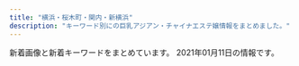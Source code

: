 ```yaml
---
title: "横浜・桜木町・関内・新横浜"
description: "キーワード別にの巨乳アジアン・チャイナエステ嬢情報をまとめました。"
---
```


新着画像と新着キーワードをまとめています。
2021年01月11日の情報です。

<DmmAffiliateIns />
<KeywordTable
  shops={
    [
    {
        "station": "JR\u6771\u795e\u5948\u5ddd\u99c5\u897f\u53e3",
        "url": "http://est-hanamizuki.com/",
        "name": "\u82b1\u6c34\u6728",
        "keywords": {},
        "img_links": [
            "http://est-hanamizuki.com/images/m4.jpg",
            "http://est-hanamizuki.com/images/m2.jpg",
            "http://est-hanamizuki.com/images/mobile.jpg",
            "http://est-hanamizuki.com/images/erika2.jpg",
            "http://est-hanamizuki.com/images/g23.jpg",
            "http://est-hanamizuki.com/images/g3.jpg",
            "http://est-hanamizuki.com/images/g12.jpg",
            "http://est-hanamizuki.com/images/head.jpg",
            "http://est-hanamizuki.com/images/11.png",
            "http://est-hanamizuki.com/images/news1.png",
            "http://est-hanamizuki.com/images/info.png",
            "http://est-hanamizuki.com/images/g2.jpg",
            "http://est-hanamizuki.com/images/g1.jpg",
            "http://est-hanamizuki.com/images/r111.jpg",
            "http://est-hanamizuki.com/images/g13.jpg",
            "http://est-hanamizuki.com/images/g32.jpg",
            "http://est-hanamizuki.com/images/g22.jpg",
            "http://est-hanamizuki.com/images/m1.jpg",
            "http://est-hanamizuki.com/images/g33.jpg",
            "http://est-hanamizuki.com/images/zi_staff.png",
            "http://est-hanamizuki.com/images/erika.jpg",
            "http://est-hanamizuki.com/images/m3.jpg"
        ]
    },
    {
        "name": "\u7f8e\u5c11\u5973\u5b66\u5712",
        "keywords": {
            "E": 4,
            "D": 16,
            "82": 4,
            "C": 4,
            "87": 20
        },
        "img_links": [
            "http://www.gakuen.relaxjp.info/files/001.jpg",
            "http://www.gakuen.relaxjp.info/files/006.jpg",
            "http://www.gakuen.relaxjp.info/files/003-02.jpg",
            "http://www.gakuen.relaxjp.info/files/001-02.jpg",
            "http://www.gakuen.relaxjp.info/img/top_slider02.jpg",
            "http://www.gakuen.relaxjp.info/files/006-02.jpg",
            "http://www.gakuen.relaxjp.info/files/003-03.jpg",
            "http://www.gakuen.relaxjp.info/files/003.jpg",
            "http://www.gakuen.relaxjp.info/files/005-03.jpg",
            "http://www.gakuen.relaxjp.info/files/006-03.jpg",
            "http://www.gakuen.relaxjp.info/files/004-03.jpg",
            "http://www.gakuen.relaxjp.info/files/005.jpg",
            "http://www.gakuen.relaxjp.info/files/002-02.jpg",
            "http://www.gakuen.relaxjp.info/files/004-02.jpg",
            "http://www.gakuen.relaxjp.info/files/002.jpg",
            "http://www.gakuen.relaxjp.info/img/top_slider01.jpg",
            "http://www.gakuen.relaxjp.info/files/004.jpg",
            "http://www.gakuen.relaxjp.info/files/005-02.jpg",
            "http://www.gakuen.relaxjp.info/files/002-03.jpg",
            "http://www.gakuen.relaxjp.info/files/001-03.jpg"
        ],
        "station": "JR\u95a2\u5185\u99c5\u5357\u53e3",
        "url": "http://www.gakuen.relaxjp.info/"
    },
    {
        "url": "http://no1-aroma.com/",
        "station": "JR\u6771\u795e\u5948\u5ddd\u99c5\u897f\u53e3",
        "keywords": {},
        "img_links": [
            "http://no1-aroma.com/img/02.jpg",
            "http://no1-aroma.com/static/picture/sub_back_sp.jpg",
            "http://no1-aroma.com/img/01.jpg",
            "http://no1-aroma.com/static/picture/15.jpg",
            "http://no1-aroma.com/static/picture/sub_back_pc.jpg",
            "http://no1-aroma.com/price/kosu.png",
            "http://no1-aroma.com/static/picture/page-top_off.png",
            "http://no1-aroma.com/static/picture/top_back_sp1.jpg",
            "http://no1-aroma.com/img/03.jpg",
            "http://no1-aroma.com/static/picture/top_back_pc1.jpg",
            "http://no1-aroma.com/img/04.jpg"
        ],
        "name": "No.1 Aroma"
    },
    {
        "name": "Dear",
        "img_links": [
            "https://dear.xyz.mn/photos/sites/33/2020/12/2020122322560396.jpeg",
            "https://dear.xyz.mn/images/sp_top.jpg",
            "https://dear.xyz.mn/photos/sites/33/2021/01/2021010915471930.jpeg",
            "https://dear.xyz.mn/photos/sites/33/2020/11/2020111223021793.jpeg",
            "https://dear.xyz.mn/images/top.png",
            "https://dear.xyz.mn/photos/sites/33/2020/11/2020110212041225.jpeg",
            "https://dear.xyz.mn/images/ac01.jpg",
            "https://dear.xyz.mn/images/ac05.jpg",
            "https://dear.xyz.mn/photos/sites/33/2020/12/2020122818210498.jpeg",
            "https://dear.xyz.mn/photos/sites/33/2020/10/2020101709562373.jpeg",
            "https://dear.xyz.mn/photos/sites/33/2021/01/2021011021134018.jpeg",
            "https://dear.xyz.mn/images/ac04.jpg",
            "https://dear.xyz.mn/photos/sites/33/2020/10/2020102915581219.jpeg",
            "https://dear.xyz.mn/images/ac02.jpg",
            "https://dear.xyz.mn/photos/sites/33/2021/01/202101111153261.jpeg",
            "https://dear.xyz.mn/photos/sites/33/2020/12/2020120212565938.jpeg"
        ],
        "url": "https://dear.xyz.mn/",
        "station": "JR\u95a2\u5185\u99c5\u5317\u53e3",
        "keywords": {
            "D": 30,
            "E": 6,
            "87": 12,
            "85": 6,
            "C": 33,
            "86": 36
        }
    },
    {
        "keywords": {
            "86": 6,
            "87": 12,
            "C": 17,
            "D": 18,
            "82": 6
        },
        "name": "\u767d\u3044\u96ea",
        "url": "http://www.siroiyuki.mensest.com/",
        "img_links": [
            "http://www.siroiyuki.mensest.com/images/top.png",
            "http://www.siroiyuki.mensest.com/files/004.jpg",
            "http://www.siroiyuki.mensest.com/files/003.jpg",
            "http://www.siroiyuki.mensest.com/files/002.jpg",
            "http://www.siroiyuki.mensest.com/images/sp_top.jpg",
            "http://www.siroiyuki.mensest.com/files/001.jpg"
        ],
        "station": "JR\u65b0\u6a2a\u6d5c\u99c5\u30a2\u30ea\u30fc\u30ca\u65b9\u9762\u53e3"
    },
    {
        "name": "RelaCute \u30ea\u30e9\u30ad\u30e5\u30fc\u30c8",
        "keywords": {
            "86": 2,
            "87": 2,
            "C": 1,
            "85": 3,
            "D": 7,
            "82": 1
        },
        "url": "http://relacute.ies.bz/",
        "img_links": [
            "http://relacute.ies.bz/images/s_staff.jpg",
            "http://relacute.ies.bz/photos/sites/29/2020/12/2020122504261135.jpg",
            "http://relacute.ies.bz/images/s_news.jpg",
            "http://relacute.ies.bz/photos/sites/29/2020/09/2020091708292435.jpg",
            "http://relacute.ies.bz/images/room2.jpg",
            "http://relacute.ies.bz/photos/sites/29/2020/10/2020101804232462.jpg",
            "http://relacute.ies.bz/photos/sites/29/2020/12/2020120305165313.jpg",
            "http://relacute.ies.bz/photos/sites/29/2020/02/202002040653358.jpg",
            "http://relacute.ies.bz/images/room1.jpg",
            "http://relacute.ies.bz/images/room3.jpg",
            "http://relacute.ies.bz/photos/sites/29/2020/12/202012250426128.jpg",
            "http://relacute.ies.bz/images/room4.jpg",
            "http://relacute.ies.bz/images/mobile.jpg",
            "http://relacute.ies.bz/photos/sites/29/2020/06/2020061906073550.jpg",
            "http://relacute.ies.bz/images/top.jpg",
            "http://relacute.ies.bz/photos/sites/29/2020/11/2020112204235072.jpg"
        ],
        "station": "JR\u4e2d\u5c71\u99c5\u5317\u53e3"
    },
    {
        "img_links": [
            "http://misaki.este88.com/gals/ayumi1.jpg",
            "http://misaki.este88.com/gals/nana1.jpg",
            "http://misaki.este88.com/img/header00.jpg",
            "http://misaki.este88.com/img/header01.jpg",
            "http://misaki.este88.com/images/sp02.jpg",
            "http://misaki.este88.com/gals/ruru1.jpg",
            "http://misaki.este88.com/gals/yuyu1.jpg",
            "http://misaki.este88.com/gals/momo1.jpg",
            "http://misaki.este88.com/gals/sakura1.jpg",
            "http://misaki.este88.com/gals/mimi1.jpg",
            "http://misaki.este88.com/gals/riri1.jpg",
            "http://misaki.este88.com/img/header03.jpg",
            "http://misaki.este88.com/img/header02.jpg"
        ],
        "name": "\u307f\u3055\u304d",
        "keywords": {
            "D": 2
        },
        "station": "JR\u4e2d\u5c71\u99c5\u5317\u53e3",
        "url": "http://misaki.este88.com/"
    },
    {
        "keywords": {
            "80": 1,
            "C": 3,
            "E": 1,
            "99": 1,
            "D": 2,
            "96": 1,
            "86": 2,
            "85": 1,
            "88": 1,
            "\u30bb\u30af\u30b7\u30fc": 1
        },
        "name": "Baby Heart \uff5e\u30d9\u30a4\u30d3\u30fc\u30cf\u30fc\u30c8\uff5e",
        "img_links": [
            "http://babyheart.info/staffPhoto/b20201102165737.jpg",
            "http://babyheart.info/uploadfiles/images/campaignBabyheartInfo.jpg",
            "http://babyheart.info/js/sliderLine/slide_next.png",
            "http://babyheart.info/staffPhoto/s20201113143808.jpg",
            "http://babyheart.info/staffPhoto/b20201102195459.jpg",
            "http://babyheart.info/staffPhoto/s20201102210807.jpg",
            "http://babyheart.info/staffPhoto/s20201113143406.jpg",
            "http://babyheart.info/staffPhoto/b20201102165304.jpg",
            "http://babyheart.info/js/sliderLine/slide_prev.png",
            "http://babyheart.info/staffPhoto/b20201102132433.jpg",
            "http://babyheart.info/images/mobile.jpg",
            "http://babyheart.info/staffPhoto/b20210110172549.jpg",
            "http://babyheart.info/staffPhoto/s20201102165737.jpg",
            "http://babyheart.info/staffPhoto/s20201102195459.jpg",
            "http://babyheart.info/staffPhoto/s20201102132433.jpg",
            "http://babyheart.info/images/gallery1.jpg",
            "http://babyheart.info/staffPhoto/b20201113143808.jpg",
            "http://babyheart.info/images/returnBtn.png",
            "http://babyheart.info/staffPhoto/b20201113143406.jpg",
            "http://babyheart.info/staffPhoto/b20201102210807.jpg",
            "http://babyheart.info/staffPhoto/s20210110172549.jpg",
            "http://babyheart.info/images/slider1/02.jpg",
            "http://babyheart.info/images/slider1/03.jpg",
            "http://babyheart.info/staffPhoto/s20201102165304.jpg"
        ],
        "url": "http://babyheart.info/",
        "station": "JR\u95a2\u5185\u99c5\u5357\u53e3"
    },
    {
        "station": "\u30bb\u30f3\u30bf\u30fc\u5357\u99c51\u756a\u51fa\u53e3",
        "url": "http://sweety-est.info/",
        "name": "\u5b66\u5712",
        "img_links": [
            "http://sweety-est.info/images/cg06.jpg",
            "http://sweety-est.info/images/sruru.jpg",
            "http://sweety-est.info/images/top.png",
            "http://sweety-est.info/images/news.png",
            "http://sweety-est.info/images/cg01.jpg",
            "http://sweety-est.info/images/evetop.png",
            "http://sweety-est.info/images/cg04.jpg",
            "http://sweety-est.info/images/staff_s.png",
            "http://sweety-est.info/images/precau.png"
        ],
        "keywords": {
            "D": 6,
            "E": 3,
            "86": 9
        }
    },
    {
        "img_links": [
            "http://e-yozakura.xyz/images/yuk.jpg",
            "http://e-yozakura.xyz/images/slide1.png",
            "http://e-yozakura.xyz/images/r8.jpg",
            "http://e-yozakura.xyz/images/t.jpg",
            "http://e-yozakura.xyz/images/r7.jpg",
            "http://e-yozakura.xyz/images/g0.jpg",
            "http://e-yozakura.xyz/images/tite-staff.jpg",
            "http://e-yozakura.xyz/images/hh.jpg",
            "http://e-yozakura.xyz/images/mobile.png",
            "http://e-yozakura.xyz/images/hua.jpg",
            "http://e-yozakura.xyz/images/ai.jpg",
            "http://e-yozakura.xyz/images/r3.jpg",
            "http://e-yozakura.xyz/images/r1.jpg",
            "http://e-yozakura.xyz/images/top.jpg",
            "http://e-yozakura.xyz/images/g5.jpg",
            "http://e-yozakura.xyz/images/g8.jpg",
            "http://e-yozakura.xyz/images/slide2.png",
            "http://e-yozakura.xyz/images/slide3.png",
            "http://e-yozakura.xyz/images/news03.png",
            "http://e-yozakura.xyz/images/ll.jpg",
            "http://e-yozakura.xyz/images/news01.png",
            "http://e-yozakura.xyz/images/yuka.jpg",
            "http://e-yozakura.xyz/images/g1.jpg",
            "http://e-yozakura.xyz/images/12.jpg",
            "http://e-yozakura.xyz/images/g2.jpg",
            "http://e-yozakura.xyz/images/g4.jpg",
            "http://e-yozakura.xyz/images/htm.jpg",
            "http://e-yozakura.xyz/images/r5.jpg",
            "http://e-yozakura.xyz/images/g9.jpg",
            "http://e-yozakura.xyz/images/r2.jpg",
            "http://e-yozakura.xyz/images/bj_01.jpg",
            "http://e-yozakura.xyz/images/m1.jpg",
            "http://e-yozakura.xyz/images/sa.jpg",
            "http://e-yozakura.xyz/images/r4.jpg",
            "http://e-yozakura.xyz/images/bj_03.jpg",
            "http://e-yozakura.xyz/images/r6.jpg"
        ],
        "name": "\u591c\u685c\uff5e\u3088\u3056\u304f\u3089\uff5e",
        "station": "JR\u95a2\u5185\u99c5\u5317\u53e3",
        "url": "http://e-yozakura.xyz/",
        "keywords": {}
    },
    {
        "url": "http://www.rose-color.info/",
        "img_links": [
            "http://www.rose-color.info/public/image/20190509/20190509140913_93259.jpg",
            "http://www.rose-color.info/public/image/20190517/20190517212433_70632.jpg",
            "http://www.rose-color.info/public/image/20190922/20190922200505_21149.jpeg",
            "http://www.rose-color.info/img/sys.jpg",
            "http://www.rose-color.info/public/image/20201014/20201014160847_32283.jpg",
            "http://www.rose-color.info/public/image/20201113/20201113005050_58373.png",
            "http://www.rose-color.info/public/image/20190509/20190509151815_26133.jpg",
            "http://www.rose-color.info/public/image/20190509/20190509140935_98972.jpg",
            "http://www.rose-color.info/public/image/20201007/20201007120913_18836.jpg",
            "http://www.rose-color.info/public/image/20190517/20190517212507_39342.jpg",
            "http://www.rose-color.info/public/image/20201009/20201009005900_97376.jpg",
            "http://www.rose-color.info/public/image/20191025/20191025151602_11534.jpg",
            "http://www.rose-color.info/public/image/20190509/20190509145904_79944.jpg",
            "http://www.rose-color.info/public/image/20201130/20201130144441_16819.jpg",
            "http://www.rose-color.info/img/link1.jpg",
            "http://www.rose-color.info/public/image/20200926/20200926023207_93288.jpg",
            "http://www.rose-color.info/public/image/20190509/20190509145858_80062.jpg",
            "http://www.rose-color.info/public/image/20190819/20190819122724_17981.png",
            "http://www.rose-color.info/public/image/20200818/20200818115250_43959.jpg",
            "http://www.rose-color.info/public/image/20190509/20190509151145_51237.jpg",
            "http://www.rose-color.info/public/image/20201210/20201210130347_71702.png",
            "http://www.rose-color.info/img/gback.jpg",
            "http://www.rose-color.info/public/image/20190517/20190517212453_15511.jpg",
            "http://www.rose-color.info/public/image/20190509/20190509145323_81608.jpg",
            "http://www.rose-color.info/public/image/20190509/20190509150501_74550.jpg",
            "http://www.rose-color.info/public/image/20190509/20190509140925_63726.jpg",
            "http://www.rose-color.info/public/image/20190509/20190509151712_73273.jpg",
            "http://www.rose-color.info/public/image/20190509/20190509150319_28745.jpg",
            "http://www.rose-color.info/public/image/20190509/20190509145318_30201.jpg",
            "http://www.rose-color.info/public/image/20201020/20201020184710_30595.png",
            "http://www.rose-color.info/img/koko.png",
            "http://www.rose-color.info/public/image/20190509/20190509145639_35576.jpg",
            "http://www.rose-color.info/img/link2.jpg",
            "http://www.rose-color.info/public/image/20201107/20201107123935_72522.png",
            "http://www.rose-color.info/public/image/20190924/20190924151957_88257.jpg",
            "http://www.rose-color.info/public/image/20190509/20190509140857_11715.jpg",
            "http://www.rose-color.info/public/image/20190922/20190922200457_51255.jpeg",
            "http://www.rose-color.info/public/image/20190509/20190509160519_55359.jpg",
            "http://www.rose-color.info/public/image/20200624/20200624132622_25845.jpg",
            "http://www.rose-color.info/img/gtop.jpg",
            "http://www.rose-color.info/public/image/20200417/20200417025857_20118.png"
        ],
        "name": "Rose Color\uff5e\u30ed\u30fc\u30ba\u30ab\u30e9\u30fc\uff5e",
        "keywords": {
            "C": 59,
            "88": 3,
            "F": 3,
            "86": 36,
            "87": 32,
            "85": 12,
            "89": 3,
            "D": 18,
            "E": 6
        },
        "station": "JR\u65b0\u6a2a\u6d5c\u99c5\u5317\u53e3"
    },
    {
        "station": "JR\u6771\u795e\u5948\u5ddd\u99c5\u897f\u53e3",
        "img_links": [
            "http://www.bishoujo.aromanv.com/images/bt6.png",
            "http://www.bishoujo.aromanv.com/files/009.jpg",
            "http://www.bishoujo.aromanv.com/images/bt4.png",
            "http://www.bishoujo.aromanv.com/images/mainImg_sub.jpg",
            "http://www.bishoujo.aromanv.com/files/002.jpg",
            "http://www.bishoujo.aromanv.com/files/003.jpg",
            "http://www.bishoujo.aromanv.com/files/007.jpg",
            "http://www.bishoujo.aromanv.com/photo_news/upimg/508485f9bbc84ef090_0.jpg",
            "http://www.bishoujo.aromanv.com/files/004.jpg",
            "http://www.bishoujo.aromanv.com/files/010.jpg",
            "http://www.bishoujo.aromanv.com/images/index_sm.png",
            "http://www.bishoujo.aromanv.com/files/011.jpg",
            "http://www.bishoujo.aromanv.com/photo_news/upimg/463335fa0ed1c26ce3_0.jpg",
            "http://www.bishoujo.aromanv.com/photo_news/upimg/858815fe980b1912ca_1.jpg",
            "http://www.bishoujo.aromanv.com/files/012.jpg",
            "http://www.bishoujo.aromanv.com/photo_news/upimg/833385fcdb346193d2_0.jpg",
            "http://www.bishoujo.aromanv.com/photo_news/upimg/468205fc47fedab158_0.jpg",
            "http://www.bishoujo.aromanv.com/images/icon_tel.png",
            "http://www.bishoujo.aromanv.com/photo_news/upimg/753515fb202a35a75b_0.jpg",
            "http://www.bishoujo.aromanv.com/images/bt5.png",
            "http://www.bishoujo.aromanv.com/files/008.jpg",
            "http://www.bishoujo.aromanv.com/images/bt2.png",
            "http://www.bishoujo.aromanv.com/photo_news/upimg/858815fe980b1912ca_0.jpg",
            "http://www.bishoujo.aromanv.com/images/bt3.png",
            "http://www.bishoujo.aromanv.com/files/006.jpg",
            "http://www.bishoujo.aromanv.com/files/005.jpg",
            "http://www.bishoujo.aromanv.com/images/bt1.png"
        ],
        "url": "http://www.bishoujo.aromanv.com/",
        "name": "\u7f8e\u5c11\u5973",
        "keywords": {
            "85": 8,
            "C": 16,
            "88": 8,
            "D": 72,
            "87": 72
        }
    },
    {
        "url": "http://chonokoi.me-es.com/",
        "name": "\u8776\u306e\u604b",
        "img_links": [
            "http://chonokoi.me-es.com/images/index_13.jpg",
            "http://chonokoi.me-es.com/images/info.jpg",
            "http://chonokoi.me-es.com/girl/03.jpg",
            "http://chonokoi.me-es.com/images/index_10.jpg",
            "http://chonokoi.me-es.com/images/index_06.jpg",
            "http://chonokoi.me-es.com/images/index_07.jpg",
            "http://chonokoi.me-es.com/girl/00.jpg",
            "http://chonokoi.me-es.com/girl/02a.jpg",
            "http://chonokoi.me-es.com/images/index_02.jpg",
            "http://chonokoi.me-es.com/images/index_11.jpg",
            "http://chonokoi.me-es.com/images/index_05.jpg",
            "http://chonokoi.me-es.com/girl/01a.jpg",
            "http://chonokoi.me-es.com/images/top2.jpg",
            "http://chonokoi.me-es.com/images/staff_09.jpg",
            "http://chonokoi.me-es.com/images/index_04.jpg",
            "http://chonokoi.me-es.com/images/index_03.jpg",
            "http://chonokoi.me-es.com/images/top.jpg",
            "http://chonokoi.me-es.com/images/index_22.jpg",
            "http://chonokoi.me-es.com/girl/02.jpg",
            "http://chonokoi.me-es.com/girl/03a.jpg",
            "http://chonokoi.me-es.com/images/rec_09.jpg",
            "http://chonokoi.me-es.com/images/info_09.jpg",
            "http://chonokoi.me-es.com/images/index_17.jpg",
            "http://chonokoi.me-es.com/images/index_08.jpg",
            "http://chonokoi.me-es.com/images/index_20.jpg",
            "http://chonokoi.me-es.com/images/index_18.jpg",
            "http://chonokoi.me-es.com/images/index_24.jpg",
            "http://chonokoi.me-es.com/girl/01.jpg",
            "http://chonokoi.me-es.com/images/index_16.jpg",
            "http://chonokoi.me-es.com/images/rec.jpg",
            "http://chonokoi.me-es.com/images/index_23.jpg",
            "http://chonokoi.me-es.com/images/index_15.jpg"
        ],
        "station": "JR\u95a2\u5185\u99c5\u5317\u53e3",
        "keywords": {
            "C": 7
        }
    },
    {
        "url": "http://kys-sawayaka.work/",
        "keywords": {
            "D": 6,
            "E": 2,
            "85": 2,
            "86": 4,
            "87": 2
        },
        "name": "\u604b",
        "img_links": [
            "http://kys-sawayaka.work/_src/51027456/1_20201218111825589.jpg",
            "http://kys-sawayaka.work/_src/51028012/cam.jpg",
            "http://kys-sawayaka.work/_src/25616808/index_08.png",
            "http://kys-sawayaka.work/_src/51027502/_k3_4082.jpg",
            "http://kys-sawayaka.work/_src/25616769/backtotop.png",
            "http://kys-sawayaka.work/_src/25616809/index_09.png",
            "http://kys-sawayaka.work/_src/51027498/_dsf6130.jpg",
            "http://kys-sawayaka.work/_src/25616782/backtotop.png",
            "http://kys-sawayaka.work/_src/25616777/wechatimg2746.jpg",
            "http://kys-sawayaka.work/_src/51027459/2_20201218111825615.jpg",
            "http://kys-sawayaka.work/_src/25616805/index_05.png",
            "http://kys-sawayaka.work/_src/51069640/5_20201218111825635.jpg",
            "http://kys-sawayaka.work/_src/51027464/4_20201218111825638.jpg",
            "http://kys-sawayaka.work/_src/25616739/wechatimg2726.jpg",
            "http://kys-sawayaka.work/_src/25616774/wechatimg2726.jpg",
            "http://kys-sawayaka.work/_src/25616776/wechatimg2727.jpg",
            "http://kys-sawayaka.work/_src/25616789/backtotop.png",
            "http://kys-sawayaka.work/_src/25616804/index_04.png",
            "http://kys-sawayaka.work/_src/25616807/index_07.png",
            "http://kys-sawayaka.work/_src/25616794/backtotop.png",
            "http://kys-sawayaka.work/_src/51027496/s1.jpg",
            "http://kys-sawayaka.work/_src/25616806/index_06.png",
            "http://kys-sawayaka.work/_src/51027462/3_20201218111825628.jpg",
            "http://kys-sawayaka.work/_src/25616740/wechatimg2726.jpg",
            "http://kys-sawayaka.work/_src/25616746/backtotop.png",
            "http://kys-sawayaka.work/_src/25618694/sign.png",
            "http://kys-sawayaka.work/_src/25616799/backtotop.png",
            "http://kys-sawayaka.work/_src/25616778/2e16c7c3c9ed2e743a3a3cee8270d95_20201217123431663.jpg"
        ],
        "station": "JR\u4e2d\u5c71\u99c5\u5317\u53e3"
    },
    {
        "name": "\u7652\u3057\u306e\u624b",
        "img_links": [
            "https://iyashinote.xyz.mn/photos/sites/38/2021/01/2021011103014717.jpg",
            "https://iyashinote.xyz.mn/images/mobile.jpg",
            "https://iyashinote.xyz.mn/images/newface.jpg",
            "https://iyashinote.xyz.mn/photos/sites/38/2020/09/2020092703255219.jpg",
            "https://iyashinote.xyz.mn/images/top.png",
            "https://iyashinote.xyz.mn/photos/sites/38/2021/01/2021011103000299.jpg",
            "https://iyashinote.xyz.mn/photos/sites/38/2020/09/2020092703255247.jpg",
            "https://iyashinote.xyz.mn/images/hua.png",
            "https://iyashinote.xyz.mn/photos/sites/38/2020/11/2020110305044086.jpg",
            "https://iyashinote.xyz.mn/photos/sites/38/2020/09/2020092703255462.jpg",
            "https://iyashinote.xyz.mn/photos/sites/38/2020/10/2020103004354442.jpg",
            "https://iyashinote.xyz.mn/images/staff_line.jpg",
            "https://iyashinote.xyz.mn/photos/sites/38/2020/12/2020121205503460.jpg",
            "https://iyashinote.xyz.mn/images/bj3.png",
            "https://iyashinote.xyz.mn/photos/sites/38/2020/10/2020103004355072.jpg",
            "https://iyashinote.xyz.mn/photos/sites/38/2020/09/2020092703255374.jpg",
            "https://iyashinote.xyz.mn/photos/sites/38/2020/12/2020120601493848.jpg",
            "https://iyashinote.xyz.mn/images/news.jpg"
        ],
        "station": "JR\u6a2a\u6d5c\u99c5\u897f\u53e3",
        "url": "https://iyashinote.xyz.mn/",
        "keywords": {
            "E": 22,
            "85": 11,
            "87": 22,
            "D": 88,
            "86": 33,
            "83": 11,
            "88": 11,
            "84": 22
        }
    },
    {
        "keywords": {},
        "name": "YURI",
        "station": "\u65e5\u30ce\u51fa\u753a\u99c5",
        "img_links": [
            "http://www.es-moe.work/sp/staff/yuyu.jpg",
            "http://www.es-moe.work/images/sm.jpg",
            "http://www.es-moe.work/sp/images/e3.jpg",
            "http://www.es-moe.work/sp/images/int1.jpg",
            "http://www.es-moe.work/sp/images/e4.jpg",
            "http://www.es-moe.work/sp/img/yuyu1.jpg",
            "http://www.es-moe.work/staff/momo.jpg",
            "http://www.es-moe.work/sp/img/momo1.jpg",
            "http://www.es-moe.work/sp/images/s3.jpg",
            "http://www.es-moe.work/sp/menu/interior.jpg",
            "http://www.es-moe.work/images/sys1.png",
            "http://www.es-moe.work/images/rec1.jpg",
            "http://www.es-moe.work/sp/images/head.jpg",
            "http://www.es-moe.work/sp/images/sisu_t.jpg",
            "http://www.es-moe.work/sp/images/sys.png",
            "http://www.es-moe.work/sp/images/sisu1.png",
            "http://www.es-moe.work/sp/staff/akane.jpg",
            "http://www.es-moe.work/sp/images/interior_t.jpg",
            "http://www.es-moe.work/sp/images/int2.png",
            "http://www.es-moe.work/sp/images/tel.jpg",
            "http://www.es-moe.work/sp/images/s2.jpg",
            "http://www.es-moe.work/images/sys2.png",
            "http://www.es-moe.work/sp/menu/sisu.jpg",
            "http://www.es-moe.work/staff/mirai.jpg",
            "http://www.es-moe.work/sp/menu/top.jpg",
            "http://www.es-moe.work/sp/images/rec2.jpg",
            "http://www.es-moe.work/sp/images/e1.jpg",
            "http://www.es-moe.work/sp/images/e2.jpg",
            "http://www.es-moe.work/images/int2.png",
            "http://www.es-moe.work/sp/images/news.jpg",
            "http://www.es-moe.work/img/mirai1.jpg",
            "http://www.es-moe.work/sp/staff/momo.jpg",
            "http://www.es-moe.work/images/b3.jpg",
            "http://www.es-moe.work/images/rec2.jpg",
            "http://www.es-moe.work/sp/staff/mari.jpg",
            "http://www.es-moe.work/images/b1.jpg",
            "http://www.es-moe.work/sp/img/akane1.jpg",
            "http://www.es-moe.work/images/b2.jpg",
            "http://www.es-moe.work/staff/yuyu.jpg",
            "http://www.es-moe.work/img/yuyu1.jpg",
            "http://www.es-moe.work/img/momo1.jpg",
            "http://www.es-moe.work/img/mari1.jpg",
            "http://www.es-moe.work/images/staff_t.jpg",
            "http://www.es-moe.work/sp/images/ac1.jpg",
            "http://www.es-moe.work/sp/img/mirai1.jpg",
            "http://www.es-moe.work/sp/images/topgirl.jpg",
            "http://www.es-moe.work/sp/images/footer.png",
            "http://www.es-moe.work/staff/akane.jpg",
            "http://www.es-moe.work/images/int1.jpg",
            "http://www.es-moe.work/sp/images/rec1.jpg",
            "http://www.es-moe.work/sp/images/staff_t.jpg",
            "http://www.es-moe.work/images/interior_t.jpg",
            "http://www.es-moe.work/sp/staff/mirai.jpg",
            "http://www.es-moe.work/staff/mari.jpg",
            "http://www.es-moe.work/sp/menu/staff.jpg",
            "http://www.es-moe.work/sp/images/s4.jpg",
            "http://www.es-moe.work/images/head.jpg",
            "http://www.es-moe.work/img/akane1.jpg",
            "http://www.es-moe.work/sp/images/s1.jpg",
            "http://www.es-moe.work/images/twitter.jpg",
            "http://www.es-moe.work/sp/img/mari1.jpg",
            "http://www.es-moe.work/sp/images/e5.jpg"
        ],
        "url": "http://www.es-moe.work/"
    },
    {
        "img_links": [
            "http://hi-msg.com/sky/img/IMG_1675.jpg",
            "http://hi-msg.com/sky/img/p-5-1.jpg",
            "http://hi-msg.com/sky/img/p-3-1.jpg",
            "http://hi-msg.com/sky/img/p-1.jpg",
            "http://hi-msg.com/sky/img/IMG_1667.jpg",
            "http://hi-msg.com/sky/img/hade.jpg",
            "http://hi-msg.com/sky/img/IMG_16564.jpg",
            "http://hi-msg.com/sky/img/IMG_1656.jpg",
            "http://hi-msg.com/sky/img/p-2.jpg",
            "http://hi-msg.com/sky/img/p-4.jpg",
            "http://hi-msg.com/sky/img/p-9.jpg",
            "http://hi-msg.com/sky/img/p-3.jpg",
            "http://hi-msg.com/sky/img/p-12.jpg",
            "http://hi-msg.com/sky/img/p-5.jpg",
            "http://hi-msg.com/sky/img/p-7.jpg",
            "http://hi-msg.com/sky/img/p-11.jpg"
        ],
        "keywords": {
            "91": 1,
            "88": 4,
            "87": 1,
            "C": 1,
            "90": 3,
            "D": 8
        },
        "station": "JR\u95a2\u5185\u99c5\u5317\u53e3",
        "name": "SKY",
        "url": "http://hi-msg.com/sky/"
    },
    {
        "keywords": {
            "E": 2,
            "C": 15,
            "86": 1,
            "D": 2,
            "88": 1,
            "84": 1,
            "87": 1
        },
        "name": "\u7652\u3057\u306e\u5929\u4f7f",
        "img_links": [
            "http://iyashi-tenshi.work/i/img/acc-2.png",
            "http://iyashi-tenshi.work/img/c1.jpg",
            "http://iyashi-tenshi.work/i/img/sta12.jpg",
            "http://iyashi-tenshi.work/i/img/r2.jpg",
            "http://iyashi-tenshi.work/i/img/sta11.jpg",
            "http://iyashi-tenshi.work/img/sta12.jpg",
            "http://iyashi-tenshi.work/i/img/sta10.jpg",
            "http://iyashi-tenshi.work/i/img/r4.jpg",
            "http://iyashi-tenshi.work/i/img/acc-4.png",
            "http://iyashi-tenshi.work/i/img/acc-1.jpg",
            "http://iyashi-tenshi.work/img/mo.png",
            "http://iyashi-tenshi.work/img/bottom.png",
            "http://iyashi-tenshi.work/img/IMG_17480.jpg",
            "http://iyashi-tenshi.work/img/sta10.jpg",
            "http://iyashi-tenshi.work/img/st12.jpg",
            "http://iyashi-tenshi.work/i/img/r1.jpg",
            "http://iyashi-tenshi.work/img/IMG_17410.jpg",
            "http://iyashi-tenshi.work/img/st10.jpg",
            "http://iyashi-tenshi.work/i/img/r5.jpg",
            "http://iyashi-tenshi.work/i/img/sta13.jpg",
            "http://iyashi-tenshi.work/img/sta11.jpg",
            "http://iyashi-tenshi.work/img/sta13.jpg",
            "http://iyashi-tenshi.work/i/img/st10.jpg",
            "http://iyashi-tenshi.work/img/nos.jpg",
            "http://iyashi-tenshi.work/i/img/acc-3.png",
            "http://iyashi-tenshi.work/img/head.png",
            "http://iyashi-tenshi.work/img/IMG_1709.jpg",
            "http://iyashi-tenshi.work/img/st11.jpg",
            "http://iyashi-tenshi.work/i/img/r3.jpg",
            "http://iyashi-tenshi.work/i/img/acc-5.jpg",
            "http://iyashi-tenshi.work/img/st13.jpg"
        ],
        "station": "JR\u4e2d\u5c71\u99c5\u5317\u53e3",
        "url": "http://iyashi-tenshi.work/"
    },
    {
        "keywords": {},
        "img_links": [
            "http://yuga.estx.net/images/staff_16.jpg",
            "http://yuga.estx.net/images/main_13.jpg",
            "http://yuga.estx.net/staff/2/1.jpg",
            "http://yuga.estx.net/images/main_06.jpg",
            "http://yuga.estx.net/images/main_11.jpg",
            "http://yuga.estx.net/images/info_12.jpg",
            "http://yuga.estx.net/staff/4/1.jpg",
            "http://yuga.estx.net/images/main_14.jpg",
            "http://yuga.estx.net/images/main_15.jpg",
            "http://yuga.estx.net/images/main_05.jpg",
            "http://yuga.estx.net/images/main_10.jpg",
            "http://yuga.estx.net/images/main_19.jpg",
            "http://yuga.estx.net/images/noimage.jpg",
            "http://yuga.estx.net/images/main_16.jpg",
            "http://yuga.estx.net/images/main_08.jpg",
            "http://yuga.estx.net/staff/1/1.jpg",
            "http://yuga.estx.net/images/staff_12.jpg",
            "http://yuga.estx.net/images/main_07.jpg",
            "http://yuga.estx.net/images/main_03.jpg",
            "http://yuga.estx.net/images/main_09.jpg",
            "http://yuga.estx.net/staff/3/1.jpg",
            "http://yuga.estx.net/images/main_12.jpg"
        ],
        "name": "\u512a\u96c5\uff5e\u3086\u3046\u304c\uff5e",
        "station": "JR\u4e2d\u5c71\u99c5",
        "url": "http://yuga.estx.net/"
    },
    {
        "station": "JR\u6771\u795e\u5948\u5ddd\u99c5\u897f\u53e3",
        "img_links": [
            "http://www.dokidoki.iesjp.com/files/001.jpg",
            "http://www.dokidoki.iesjp.com/files/002.jpg",
            "http://www.dokidoki.iesjp.com/files/003.jpg"
        ],
        "url": "http://www.dokidoki.iesjp.com/",
        "keywords": {
            "D": 12,
            "87": 8,
            "86": 4
        },
        "name": "\u30c9\u30ad\u30c9\u30ad\u30cf\u30cb\u30fc"
    },
    {
        "name": "\u78a7\u3044\u9ce5",
        "img_links": [
            "http://www.aoitori.mesthe.com/files/005.jpg",
            "http://www.aoitori.mesthe.com/images/top.png",
            "http://www.aoitori.mesthe.com/images/girl-z1.jpg",
            "http://www.aoitori.mesthe.com/files/002-02.jpg",
            "http://www.aoitori.mesthe.com/files/003.jpg",
            "http://www.aoitori.mesthe.com/files/006-02.jpg",
            "http://www.aoitori.mesthe.com/images/link_line.png",
            "http://www.aoitori.mesthe.com/images/shop/shop03.jpg",
            "http://www.aoitori.mesthe.com/files/003-02.jpg",
            "http://www.aoitori.mesthe.com/images/staff_line.png",
            "http://www.aoitori.mesthe.com/files/005-02.jpg",
            "http://www.aoitori.mesthe.com/files/006.jpg",
            "http://www.aoitori.mesthe.com/files/007-02.jpg",
            "http://www.aoitori.mesthe.com/images/tit-infor.png",
            "http://www.aoitori.mesthe.com/images/bj3.png",
            "http://www.aoitori.mesthe.com/images/shop/shop04.jpg",
            "http://www.aoitori.mesthe.com/files/002.jpg",
            "http://www.aoitori.mesthe.com/images/shop/shop01.jpg",
            "http://www.aoitori.mesthe.com/files/007.jpg",
            "http://www.aoitori.mesthe.com/images/infor.png",
            "http://www.aoitori.mesthe.com/images/girl-z2.jpg",
            "http://www.aoitori.mesthe.com/images/shop/shop02.jpg",
            "http://www.aoitori.mesthe.com/images/mobile.png",
            "http://www.aoitori.mesthe.com/images/top_sche.png"
        ],
        "url": "http://www.aoitori.mesthe.com/",
        "keywords": {
            "88": 2,
            "D": 4,
            "87": 1,
            "86": 2
        },
        "station": "JR\u95a2\u5185\u99c5\u5317\u53e3"
    },
    {
        "keywords": {
            "100": 12
        },
        "url": "http://www.love-you.work/",
        "station": "JR\u95a2\u5185\u99c5\u5317\u53e3",
        "img_links": [
            "http://www.love-you.work/img/yuki1.jpg",
            "http://www.love-you.work/staff/sayuri.jpg",
            "http://www.love-you.work/img/bb3.jpg",
            "http://www.love-you.work/img/bb2.jpg",
            "http://www.love-you.work/images/head.jpg",
            "http://www.love-you.work/img/rina1.jpg",
            "http://www.love-you.work/images/news.jpg",
            "http://www.love-you.work/images/rec1.png",
            "http://www.love-you.work/images/int2.png",
            "http://www.love-you.work/staff/aya.jpg",
            "http://www.love-you.work/images/int1.png",
            "http://www.love-you.work/img/bb1.jpg",
            "http://www.love-you.work/images/sys2.jpg",
            "http://www.love-you.work/images/sys1.jpg",
            "http://www.love-you.work/images/interior_t.jpg",
            "http://www.love-you.work/staff/neko.jpg",
            "http://www.love-you.work/staff/yuki.jpg",
            "http://www.love-you.work/staff/kumi.jpg",
            "http://www.love-you.work/images/sys3.png",
            "http://www.love-you.work/staff/rina.jpg",
            "http://www.love-you.work/images/staff_t.jpg",
            "http://www.love-you.work/img/anna1.jpg",
            "http://www.love-you.work/img/nana1.jpg",
            "http://www.love-you.work/images/tg.jpg",
            "http://www.love-you.work/img/yui1.jpg",
            "http://www.love-you.work/images/rec2.jpg",
            "http://www.love-you.work/img/yuri1.jpg",
            "http://www.love-you.work/staff/nana.jpg",
            "http://www.love-you.work/img/kumi1.jpg",
            "http://www.love-you.work/img/sayuri1.jpg",
            "http://www.love-you.work/staff/yuri.jpg",
            "http://www.love-you.work/staff/yui.jpg",
            "http://www.love-you.work/staff/anna.jpg",
            "http://www.love-you.work/img/aya1.jpg",
            "http://www.love-you.work/staff/bb.jpg",
            "http://www.love-you.work/img/neko1.jpg"
        ],
        "name": "Love You"
    },
    {
        "station": "JR\u65b0\u6a2a\u6d5c\u99c58\u756a\u51fa\u53e3",
        "img_links": [
            "http://xn--cckubj6bwie8h7e.net/images/cg02.jpg",
            "http://xn--cckubj6bwie8h7e.net/images/r2.jpg",
            "http://xn--cckubj6bwie8h7e.net/images/home.png",
            "http://xn--cckubj6bwie8h7e.net/images/google_plus.png",
            "http://xn--cckubj6bwie8h7e.net/images/staff.png",
            "http://xn--cckubj6bwie8h7e.net/images/cg04.jpg",
            "http://xn--cckubj6bwie8h7e.net/images/esthe3.jpg",
            "http://xn--cckubj6bwie8h7e.net/images/clear.png",
            "http://xn--cckubj6bwie8h7e.net/images/cg05.jpg",
            "http://xn--cckubj6bwie8h7e.net/images/footer-l.png",
            "http://xn--cckubj6bwie8h7e.net/images/esthe2.jpg",
            "http://xn--cckubj6bwie8h7e.net/images/line.png",
            "http://xn--cckubj6bwie8h7e.net/images/r1.jpg",
            "http://xn--cckubj6bwie8h7e.net/images/flower.png",
            "http://xn--cckubj6bwie8h7e.net/images/twitter.png",
            "http://xn--cckubj6bwie8h7e.net/images/footer-r.png",
            "http://xn--cckubj6bwie8h7e.net/images/cg03.jpg",
            "http://xn--cckubj6bwie8h7e.net/images/esthe7.jpg",
            "http://xn--cckubj6bwie8h7e.net/images/facebook.png",
            "http://xn--cckubj6bwie8h7e.net/images/esthe6.jpg",
            "http://xn--cckubj6bwie8h7e.net/images/main-sp.jpg",
            "http://xn--cckubj6bwie8h7e.net/link/menlog.jpg",
            "http://xn--cckubj6bwie8h7e.net/images/esthe4.jpg",
            "http://xn--cckubj6bwie8h7e.net/images/cg01.jpg",
            "http://xn--cckubj6bwie8h7e.net/images/r3.jpg",
            "http://xn--cckubj6bwie8h7e.net/images/esthe1.jpg",
            "http://xn--cckubj6bwie8h7e.net/images/main1.jpg",
            "http://xn--cckubj6bwie8h7e.net/images/link.png",
            "http://xn--cckubj6bwie8h7e.net/images/r4.jpg",
            "http://xn--cckubj6bwie8h7e.net/images/header3.png"
        ],
        "url": "http://xn--cckubj6bwie8h7e.net/",
        "name": "IRIS",
        "keywords": {}
    },
    {
        "station": "JR\u6771\u795e\u5948\u5ddd\u99c5\u897f\u53e3",
        "name": "\u6765\u5922\uff5e\u30e9\u30a4\u30e0\uff5e",
        "img_links": [
            "http://raimu.ests.jp/images/mobile.jpg",
            "http://raimu.ests.jp/photos/sites/7/2020/12/2020121307012443.jpg",
            "http://raimu.ests.jp/images/s_pick.jpg",
            "http://raimu.ests.jp/images/top.png",
            "http://raimu.ests.jp/images/nbj1.jpg",
            "http://raimu.ests.jp/images/s_service.jpg",
            "http://raimu.ests.jp/images/room4.jpg",
            "http://raimu.ests.jp/photos/sites/7/2020/12/2020121307334187.jpg",
            "http://raimu.ests.jp/photos/sites/7/2020/12/2020121508002842.jpg",
            "http://raimu.ests.jp/images/room3.jpg",
            "http://raimu.ests.jp/images/s_blog.jpg",
            "http://raimu.ests.jp/images/service.png",
            "http://raimu.ests.jp/photos/sites/7/2020/12/2020121307334124.jpg",
            "http://raimu.ests.jp/images/room1.jpg",
            "http://raimu.ests.jp/images/new.jpg",
            "http://raimu.ests.jp/images/s_face.jpg",
            "http://raimu.ests.jp/images/nbj3.jpg",
            "http://raimu.ests.jp/images/room2.jpg",
            "http://raimu.ests.jp/images/hua.png",
            "http://raimu.ests.jp/images/pick_bj3.jpg",
            "http://raimu.ests.jp/images/1.jpg",
            "http://raimu.ests.jp/images/s_link.jpg",
            "http://raimu.ests.jp/images/s_staff.jpg",
            "http://raimu.ests.jp/images/pick_bj1.jpg"
        ],
        "keywords": {
            "D": 24,
            "84": 6,
            "87": 6,
            "86": 12
        },
        "url": "http://raimu.ests.jp/"
    },
    {
        "name": "St.Playa \uff5e\u8056\u30d7\u30e9\u30e4\uff5e",
        "url": "http://www.playa.work/",
        "img_links": [
            "http://www.playa.work/images/6.jpg",
            "http://www.playa.work/images/int2.png",
            "http://www.playa.work/images/mobile.jpg",
            "http://www.playa.work/images/1.jpg",
            "http://www.playa.work/images/5.jpg",
            "http://www.playa.work/images/main_footer.jpg",
            "http://www.playa.work/img/risa1.jpg",
            "http://www.playa.work/images/interior_t.jpg",
            "http://www.playa.work/images/int1.png",
            "http://www.playa.work/img/nana1.jpg",
            "http://www.playa.work/img/emi1.jpg",
            "http://www.playa.work/img/koko1.jpg",
            "http://www.playa.work/images/b2.jpg",
            "http://www.playa.work/img/yuri1.jpg",
            "http://www.playa.work/img/rumi1.jpg",
            "http://www.playa.work/images/4.jpg",
            "http://www.playa.work/images/3.jpg",
            "http://www.playa.work/images/staff_t.jpg",
            "http://www.playa.work/images/ta.jpg",
            "http://www.playa.work/images/b1.jpg",
            "http://www.playa.work/images/2.jpg",
            "http://www.playa.work/images/news.png",
            "http://www.playa.work/images/b3.jpg",
            "http://www.playa.work/images/s1.png",
            "http://www.playa.work/images/head.jpg",
            "http://www.playa.work/images/main_top.jpg"
        ],
        "keywords": {},
        "station": "JR\u95a2\u5185\u99c5\u5317\u53e3"
    },
    {
        "name": "Baby Girl \uff5e\u30d9\u30a4\u30d3\u30fc\u30ac\u30fc\u30eb\uff5e",
        "img_links": [
            "http://www.nekomusume.esjp.site/images/shop/shop04.jpg",
            "http://www.nekomusume.esjp.site/images/r2.jpg",
            "http://www.nekomusume.esjp.site/images/s_link.png",
            "http://www.nekomusume.esjp.site/images/top.png",
            "http://www.nekomusume.esjp.site/images/r1.jpg",
            "http://www.nekomusume.esjp.site/images/pick.png",
            "http://www.nekomusume.esjp.site/files/001.jpg",
            "http://www.nekomusume.esjp.site/images/shop/shop01.jpg",
            "http://www.nekomusume.esjp.site/images/shop/shop03.jpg",
            "http://www.nekomusume.esjp.site/images/r4.jpg",
            "http://www.nekomusume.esjp.site/files/002.jpg",
            "http://www.nekomusume.esjp.site/images/end.png",
            "http://www.nekomusume.esjp.site/images/bj2.jpg",
            "http://www.nekomusume.esjp.site/images/s_staff.png",
            "http://www.nekomusume.esjp.site/files/004.jpg",
            "http://www.nekomusume.esjp.site/images/shop/shop02.jpg",
            "http://www.nekomusume.esjp.site/images/r5.jpg",
            "http://www.nekomusume.esjp.site/images/face.png",
            "http://www.nekomusume.esjp.site/images/news.png"
        ],
        "station": "JR\u685c\u6728\u753a\u99c5\u5357\u53e3",
        "url": "http://www.nekomusume.esjp.site/",
        "keywords": {
            "87": 1,
            "F": 1,
            "D": 1,
            "86": 1,
            "C": 1,
            "91": 1
        }
    },
    {
        "station": "JR\u6771\u795e\u5948\u5ddd\u99c5\u897f\u53e3",
        "name": "\u672a\u6765",
        "keywords": {
            "D": 11,
            "87": 7,
            "\u30bb\u30af\u30b7\u30fc": 1,
            "E": 1,
            "86": 4,
            "88": 1
        },
        "img_links": [
            "http://www.lavender.esjoho.com/files/019.jpg",
            "http://www.lavender.esjoho.com/sp/images/tel.jpg",
            "http://www.lavender.esjoho.com/images/sys2.png",
            "http://www.lavender.esjoho.com/sp/images/head.jpg",
            "http://www.lavender.esjoho.com/images/ta.jpg",
            "http://www.lavender.esjoho.com/sp/images/footer.jpg",
            "http://www.lavender.esjoho.com/sp/images/pc.jpg",
            "http://www.lavender.esjoho.com/sp/images/news.jpg",
            "http://www.lavender.esjoho.com/files/029.jpg",
            "http://www.lavender.esjoho.com/images/head.jpg",
            "http://www.lavender.esjoho.com/images/concept.jpg",
            "http://www.lavender.esjoho.com/images/staff_t.png",
            "http://www.lavender.esjoho.com/images/link_t.png",
            "http://www.lavender.esjoho.com/files/038.jpg",
            "http://www.lavender.esjoho.com/files/044.jpg",
            "http://www.lavender.esjoho.com/sp/images/staff_t.jpg",
            "http://www.lavender.esjoho.com/images/interior_t.png",
            "http://www.lavender.esjoho.com/files/024.jpg",
            "http://www.lavender.esjoho.com/files/046.jpg",
            "http://www.lavender.esjoho.com/files/016.jpg",
            "http://www.lavender.esjoho.com/images/mobile.jpg",
            "http://www.lavender.esjoho.com/images/int1.png",
            "http://www.lavender.esjoho.com/sp/menu/staff.jpg",
            "http://www.lavender.esjoho.com/sp/images/topgirl.jpg",
            "http://www.lavender.esjoho.com/images/rec1.png",
            "http://www.lavender.esjoho.com/sp/images/top.jpg",
            "http://www.lavender.esjoho.com/files/032.jpg",
            "http://www.lavender.esjoho.com/sp/menu/interior.jpg",
            "http://www.lavender.esjoho.com/sp/images/newsb.jpg",
            "http://www.lavender.esjoho.com/images/news.jpg",
            "http://www.lavender.esjoho.com/files/043.jpg",
            "http://www.lavender.esjoho.com/files/045.jpg",
            "http://www.lavender.esjoho.com/images/rec2.png",
            "http://www.lavender.esjoho.com/sp/images/interior_t.jpg",
            "http://www.lavender.esjoho.com/images/int2.png",
            "http://www.lavender.esjoho.com/images/line.png",
            "http://www.lavender.esjoho.com/sp/images/time.jpg",
            "http://www.lavender.esjoho.com/images/sys3.png",
            "http://www.lavender.esjoho.com/files/039.jpg",
            "http://www.lavender.esjoho.com/files/047.jpg",
            "http://www.lavender.esjoho.com/sp/menu/top.jpg",
            "http://www.lavender.esjoho.com/images/sm.jpg"
        ],
        "url": "http://www.lavender.esjoho.com/"
    },
    {
        "station": "JR\u65b0\u6a2a\u6d5c\u99c5",
        "keywords": {},
        "name": "\u30de\u30a4\u30de\u30ea\u30e4",
        "img_links": [
            "http://r-relax.info/images/r03.jpg",
            "http://r-relax.info/images/rec_09.jpg",
            "http://r-relax.info/images/index_06.jpg",
            "http://r-relax.info/images/r06.jpg",
            "http://r-relax.info/images/index_17.jpg",
            "http://r-relax.info/images/staff_09.jpg",
            "http://r-relax.info/images/r01.jpg",
            "http://r-relax.info/images/index_03.jpg",
            "http://r-relax.info/images/index_18.jpg",
            "http://r-relax.info/girl/03a.jpg",
            "http://r-relax.info/images/index_12.jpg",
            "http://r-relax.info/girl/09.jpg",
            "http://r-relax.info/images/rec.jpg",
            "http://r-relax.info/images/r05.jpg",
            "http://r-relax.info/girl/01.jpg",
            "http://r-relax.info/images/index_04.jpg",
            "http://r-relax.info/images/r02.jpg",
            "http://r-relax.info/girl/02a.jpg",
            "http://r-relax.info/images/index_02.jpg",
            "http://r-relax.info/girl/05a.jpg",
            "http://r-relax.info/images/sys_09.jpg",
            "http://r-relax.info/images/info_09.jpg",
            "http://r-relax.info/girl/04a.jpg",
            "http://r-relax.info/girl/04.jpg",
            "http://r-relax.info/images/index_13.jpg",
            "http://r-relax.info/images/info.jpg",
            "http://r-relax.info/images/index_01.jpg",
            "http://r-relax.info/images/r04.jpg",
            "http://r-relax.info/images/sub_12.jpg",
            "http://r-relax.info/girl/00.jpg",
            "http://r-relax.info/girl/05.jpg",
            "http://r-relax.info/girl/03.jpg",
            "http://r-relax.info/images/index_07.jpg",
            "http://r-relax.info/girl/01a.jpg",
            "http://r-relax.info/images/index_05.jpg",
            "http://r-relax.info/girl/02.jpg"
        ],
        "url": "http://r-relax.info/"
    },
    {
        "url": "https://neko.iest.info/",
        "station": "JR\u6a2a\u6d5c\u99c5\u897f\u53e3",
        "keywords": {
            "D": 54,
            "C": 9,
            "86": 9,
            "85": 45,
            "E": 9,
            "84": 9,
            "87": 9
        },
        "name": "\u53ef\u611b\u3044\u732b",
        "img_links": [
            "https://neko.iest.info/images/s_pick.png",
            "https://neko.iest.info/photos/sites/42/2020/09/2020092903532145.jpg",
            "https://neko.iest.info/images/room1.jpg",
            "https://neko.iest.info/photos/sites/42/2020/10/2020101208591894.jpg",
            "https://neko.iest.info/images/mobile.jpg",
            "https://neko.iest.info/photos/sites/42/2020/10/2020101002283598.jpg",
            "https://neko.iest.info/photos/sites/42/2020/09/2020092903532220.jpg",
            "https://neko.iest.info/images/info.jpg",
            "https://neko.iest.info/images/room3.jpg",
            "https://neko.iest.info/photos/sites/42/2020/09/2020092903532287.jpg",
            "https://neko.iest.info/images/s3.jpg",
            "https://neko.iest.info/images/room2.jpg",
            "https://neko.iest.info/photos/sites/42/2020/09/2020092903532212.jpg",
            "https://neko.iest.info/images/line02.jpg",
            "https://neko.iest.info/images/s1.jpg",
            "https://neko.iest.info/photos/sites/42/2020/12/2020122005092087.jpg",
            "https://neko.iest.info/images/s_news.png",
            "https://neko.iest.info/images/top.png",
            "https://neko.iest.info/images/room4.jpg",
            "https://neko.iest.info/images/relax.jpg",
            "https://neko.iest.info/photos/sites/42/2020/11/2020111803082379.jpg",
            "https://neko.iest.info/images/s_staff.jpg"
        ]
    },
    {
        "img_links": [
            "http://www.yoshindo.es-relax.info/images/sidebar-credit.png",
            "http://www.yoshindo.es-relax.info/images/info3.jpg",
            "http://www.yoshindo.es-relax.info/images/sayuri1.jpg",
            "http://www.yoshindo.es-relax.info/images/youko1.jpg",
            "http://www.yoshindo.es-relax.info/images/yui1.jpg",
            "http://www.yoshindo.es-relax.info/images/topinfo.png",
            "http://www.yoshindo.es-relax.info/images/info1.jpg",
            "http://www.yoshindo.es-relax.info/images/info4.jpg",
            "http://www.yoshindo.es-relax.info/images/arisu1.jpg",
            "http://www.yoshindo.es-relax.info/images/topbar.png",
            "http://www.yoshindo.es-relax.info/images/topnews.png",
            "http://www.yoshindo.es-relax.info/images/info2.jpg",
            "http://www.yoshindo.es-relax.info/images/info5.jpg",
            "http://www.yoshindo.es-relax.info/images/yuna1.jpg",
            "http://www.yoshindo.es-relax.info/images/top-kpbar.png",
            "http://www.yoshindo.es-relax.info/images/kaori1.jpg",
            "http://www.yoshindo.es-relax.info/images/info6.jpg",
            "http://www.yoshindo.es-relax.info/images/yuki1.jpg"
        ],
        "url": "http://www.yoshindo.es-relax.info/",
        "name": "\u990a\u5fc3\u5802",
        "keywords": {},
        "station": "\u53cd\u753a\u99c5"
    },
    {
        "img_links": [
            "http://es-kannai.link/wp-content/themes/template-salon2/images/news-ttl.jpg",
            "http://es-kannai.link/wp-content/uploads/2017/09/IMG_3456-720x480.jpg",
            "http://es-kannai.link/wp-content/uploads/2016/12/a.jpg",
            "http://es-kannai.link/wp-content/uploads/2016/12/aaaa.jpg",
            "http://es-kannai.link/wp-content/uploads/2017/09/IMG_3454.jpg",
            "http://es-kannai.link/wp-content/uploads/2016/12/vv.jpg",
            "http://es-kannai.link/wp-content/uploads/2017/09/IMG_3457.jpg",
            "http://es-kannai.link/wp-content/uploads/2016/12/aaa.jpg",
            "http://es-kannai.link/wp-content/uploads/2017/09/IMG_3454-720x480.jpg",
            "http://es-kannai.link/wp-content/uploads/2017/09/IMG_3458-400x267.jpg",
            "http://es-kannai.link/wp-content/uploads/2016/12/dd.png",
            "http://es-kannai.link/wp-content/uploads/2017/09/IMG_3457-720x480.jpg",
            "http://es-kannai.link/wp-content/uploads/2016/12/v.jpg",
            "http://es-kannai.link/wp-content/uploads/2016/12/aa.jpg",
            "http://es-kannai.link/wp-content/uploads/2016/12/d.png",
            "http://es-kannai.link/wp-content/themes/template-salon2/images/main-img.jpg",
            "http://es-kannai.link/wp-content/uploads/2017/09/IMG_3456-250x376.jpg",
            "http://es-kannai.link/wp-content/uploads/2017/09/IMG_3456.jpg",
            "http://es-kannai.link/wp-content/themes/template-salon2/images/m-info.png",
            "http://es-kannai.link/wp-content/uploads/2016/12/vvv.png",
            "http://es-kannai.link/wp-content/themes/template-salon2/images/campaign-bnr.png",
            "http://es-kannai.link/wp-content/themes/template-salon2/images/info.png",
            "http://es-kannai.link/wp-content/uploads/2017/09/IMG_3458-250x376.jpg",
            "http://es-kannai.link/wp-content/uploads/2016/12/vvvv.png",
            "http://es-kannai.link/wp-content/uploads/2017/09/IMG_3457-250x376.jpg",
            "http://es-kannai.link/wp-content/uploads/2017/09/IMG_3458.jpg",
            "http://cdn.dino-es.com/images/logo/200x40DinoEs.png",
            "http://es-kannai.link/wp-content/uploads/2017/09/IMG_3454-250x376.jpg",
            "http://es-kannai.link/wp-content/uploads/2017/09/IMG_3458-720x480.jpg",
            "http://es-kannai.link/wp-content/themes/template-salon2/images/newface-ttl.jpg"
        ],
        "station": "JR\u95a2\u5185\u99c5\u5357\u53e3",
        "url": "http://es-kannai.link",
        "name": "Venus",
        "keywords": {}
    },
    {
        "img_links": [
            "http://www.est-baby.work/img/nana1.png",
            "http://www.est-baby.work/img/yuki1.png",
            "http://www.est-baby.work/img/koko1.png",
            "http://www.est-baby.work/images/1.jpg",
            "http://www.est-baby.work/staff/nana.jpg",
            "http://www.est-baby.work/img/kaori1.png",
            "http://www.est-baby.work/images/sys1.jpg",
            "http://www.est-baby.work/img/yuki2.png",
            "http://www.est-baby.work/images/interior_t.jpg",
            "http://www.est-baby.work/images/tr.jpg",
            "http://www.est-baby.work/images/6.jpg",
            "http://www.est-baby.work/images/sys4.jpg",
            "http://www.est-baby.work/images/sisu.jpg",
            "http://www.est-baby.work/images/menu/top.png",
            "http://www.est-baby.work/images/7.jpg",
            "http://www.est-baby.work/images/sys3.jpg",
            "http://www.est-baby.work/images/tgirl.jpg",
            "http://www.est-baby.work/images/head.jpg",
            "http://www.est-baby.work/images/int1.jpg",
            "http://www.est-baby.work/images/int2.jpg",
            "http://www.est-baby.work/images/menu/interior.png",
            "http://www.est-baby.work/staff/kaori.jpg",
            "http://www.est-baby.work/images/3.jpg",
            "http://www.est-baby.work/staff/yuki.jpg",
            "http://www.est-baby.work/staff/sizuka.jpg",
            "http://www.est-baby.work/images/staff_t.jpg",
            "http://www.est-baby.work/images/news.jpg",
            "http://www.est-baby.work/images/sys2.jpg",
            "http://www.est-baby.work/staff/koko.jpg",
            "http://www.est-baby.work/images/koko_200x40.png",
            "http://www.est-baby.work/images/menu/staff.png",
            "http://www.est-baby.work/images/8.jpg",
            "http://www.est-baby.work/img/sizuka1.png"
        ],
        "keywords": {},
        "name": "\u7652\uff5e\u3044\u3084\u3057\uff5e",
        "station": "\u65e5\u30ce\u51fa\u753a\u99c5",
        "url": "http://www.est-baby.work/"
    },
    {
        "name": "\u30a2\u30ed\u30de\u30db\u30fc\u30e0",
        "img_links": [
            "http://xn--vckg5a5c7c8c1czd.xyz/img/nav-002.png",
            "http://xn--vckg5a5c7c8c1czd.xyz/img/nav-006.png",
            "http://xn--vckg5a5c7c8c1czd.xyz/img/cg02.png",
            "http://xn--vckg5a5c7c8c1czd.xyz/img/nav-004.png",
            "http://xn--vckg5a5c7c8c1czd.xyz/img/a4.jpg",
            "http://xn--vckg5a5c7c8c1czd.xyz/img/a2.jpg",
            "http://xn--vckg5a5c7c8c1czd.xyz/img/top01.png",
            "http://xn--vckg5a5c7c8c1czd.xyz/img/nav-003.png",
            "http://xn--vckg5a5c7c8c1czd.xyz/img/a6.jpg",
            "http://xn--vckg5a5c7c8c1czd.xyz/img/cg07.png",
            "http://xn--vckg5a5c7c8c1czd.xyz/img/cg01.png",
            "http://xn--vckg5a5c7c8c1czd.xyz/img/nav-005.png",
            "http://xn--vckg5a5c7c8c1czd.xyz/img/nav-001.png",
            "http://xn--vckg5a5c7c8c1czd.xyz/img/no.png",
            "http://xn--vckg5a5c7c8c1czd.xyz/img/cg03.png",
            "http://xn--vckg5a5c7c8c1czd.xyz/img/a1.jpg",
            "http://xn--vckg5a5c7c8c1czd.xyz/img/cg06.png",
            "http://xn--vckg5a5c7c8c1czd.xyz/img/cg09.png",
            "http://xn--vckg5a5c7c8c1czd.xyz/img/tel.png",
            "http://xn--vckg5a5c7c8c1czd.xyz/img/a3.jpg",
            "http://xn--vckg5a5c7c8c1czd.xyz/img/cg05.png",
            "http://xn--vckg5a5c7c8c1czd.xyz/img/a5.jpg"
        ],
        "url": "http://xn--vckg5a5c7c8c1czd.xyz/",
        "station": "\u30bb\u30f3\u30bf\u30fc\u5317\u99c5",
        "keywords": {}
    },
    {
        "station": "JR\u6a2a\u6d5c\u99c5\u76f8\u9244\u53e3",
        "img_links": [
            "https://color.uouono.com/wp-content/uploads/2020/10/c-olor.jpg",
            "https://color.uouono.com/wp-content/uploads/2020/01/90876521color.jpg",
            "https://color.uouono.com/wp-content/themes/este/img/top-img03.png",
            "https://color.uouono.com/wp-content/uploads/2018/12/yycolor.jpg",
            "https://color.uouono.com/wp-content/themes/este/img/tel_header.png",
            "https://color.uouono.com/wp-content/themes/este/img/3.jpg",
            "https://color.uouono.com/wp-content/uploads/2020/11/iuosacolor.jpg",
            "https://color.uouono.com/wp-content/uploads/2020/10/8765color.jpg",
            "https://color.uouono.com/wp-content/themes/este/img/tel_footer.png",
            "https://color.uouono.com/wp-content/uploads/2020/12/1foryou.jpg",
            "https://color.uouono.com/wp-content/themes/este/img/1.jpg",
            "https://color.uouono.com/wp-content/uploads/2020/01/786543color.jpg",
            "https://color.uouono.com/wp-content/themes/este/img/top-img01.png",
            "https://color.uouono.com/wp-content/themes/este/img/4.jpg",
            "https://color.uouono.com/wp-content/uploads/2019/12/s09a8ytashcolor.jpg",
            "https://color.uouono.com/wp-content/themes/este/img/top-img02.png",
            "https://color.uouono.com/wp-content/uploads/2019/06/786sa1color.jpg",
            "https://color.uouono.com/wp-content/uploads/2020/09/78521color.jpg",
            "https://color.uouono.com/wp-content/uploads/2019/06/90876sacolor.jpg",
            "https://color.uouono.com/wp-content/uploads/2020/12/290897tyrdfforyou.jpg",
            "https://color.uouono.com/wp-content/themes/este/img/2.jpg",
            "https://color.uouono.com/wp-content/themes/este/img/call.png",
            "https://color.uouono.com/wp-content/uploads/2019/06/1sa786776521olor.jpg"
        ],
        "keywords": {
            "D": 29,
            "E": 13
        },
        "url": "https://color.uouono.com/",
        "name": "\u30ab\u30e9\u30d5\u30eb\u30ea\u30be\u30fc\u30c8"
    },
    {
        "url": "http://relax-massage.pink/",
        "keywords": {},
        "name": "\u30a2\u30f3\u30b8\u30e5",
        "img_links": [
            "http://relax-massage.pink/images/mainvisual_02.jpg",
            "http://relax-massage.pink/images/req_03.jpg",
            "http://relax-massage.pink/images/sys01.jpg",
            "http://relax-massage.pink/images/sw_tel.png",
            "http://relax-massage.pink/images/con01.jpg",
            "http://relax-massage.pink/images/cg05.jpg",
            "http://relax-massage.pink/images/cg03.jpg",
            "http://relax-massage.pink/images/cg07.jpg",
            "http://relax-massage.pink/images/head_therapist.jpg",
            "http://relax-massage.pink/images/cg02.jpg",
            "http://relax-massage.pink/images/sw_home.png",
            "http://relax-massage.pink/images/head_interior.jpg",
            "http://relax-massage.pink/images/sns_9_pink.jpg",
            "http://relax-massage.pink/images/mainvisual_01_s.jpg",
            "http://relax-massage.pink/images/con03.jpg",
            "http://relax-massage.pink/images/cg06.jpg",
            "http://relax-massage.pink/images/icon_new.png",
            "http://relax-massage.pink/images/sys03.jpg",
            "http://relax-massage.pink/images/trigger.jpg",
            "http://relax-massage.pink/images/cg01.jpg",
            "http://relax-massage.pink/images/sys02.jpg",
            "http://relax-massage.pink/images/cg04.jpg",
            "http://relax-massage.pink/images/mainvisual_01.jpg",
            "http://relax-massage.pink/images/con02.jpg"
        ],
        "station": "JR\u6771\u795e\u5948\u5ddd\u99c5\u897f\u53e3"
    },
    {
        "keywords": {
            "86": 3,
            "85": 2
        },
        "name": "\u60a0\u697d",
        "url": "http://www.awaspa-est.net/",
        "station": "JR\u65b0\u6a2a\u6d5c\u99c5\u5317\u53e3",
        "img_links": [
            "http://www.awaspa-est.net/images/miki.jpg",
            "http://www.awaspa-est.net/images/aya.jpg",
            "http://www.awaspa-est.net/images/aki.jpg",
            "http://www.awaspa-est.net/images/riri.jpg",
            "http://www.awaspa-est.net/images/girl.jpg",
            "http://www.awaspa-est.net/images/staff6.jpg",
            "http://www.awaspa-est.net/images/left1.png",
            "http://www.awaspa-est.net/images/sizuka.jpg"
        ]
    },
    {
        "station": "JR\u6771\u795e\u5948\u5ddd\u99c5",
        "keywords": {
            "C": 14
        },
        "img_links": [
            "http://www.sh-riraku113.xyz/static/picture/room1.png",
            "http://www.sh-riraku113.xyz/static/picture/infor.png",
            "http://www.sh-riraku113.xyz/static/picture/tit-new.png",
            "http://www.sh-riraku113.xyz/uploads/201005/1-201005161544K5.jpg",
            "http://www.sh-riraku113.xyz/uploads/201005/1-2010051615301I.jpg",
            "http://www.sh-riraku113.xyz/static/picture/tit-pick.png",
            "http://www.sh-riraku113.xyz/static/picture/room4.png",
            "http://www.sh-riraku113.xyz/static/picture/info.png",
            "http://www.sh-riraku113.xyz/static/picture/top.png",
            "http://www.sh-riraku113.xyz/static/picture/room2.png",
            "http://www.sh-riraku113.xyz/static/picture/room3.png",
            "http://www.sh-riraku113.xyz/static/picture/tit-gat.png",
            "http://www.sh-riraku113.xyz/static/picture/tit-infor.png",
            "http://www.sh-riraku113.xyz/static/picture/tite-staff.png",
            "http://www.sh-riraku113.xyz/uploads/201005/1-201005161513F8.jpg",
            "http://www.sh-riraku113.xyz/uploads/201005/1-201005161500127.jpg"
        ],
        "name": "\u30ec\u30a4\u30f3\u30dc\u30fc\u8679",
        "url": "http://www.sh-riraku113.xyz/"
    },
    {
        "keywords": {
            "C": 8,
            "D": 3,
            "90": 1,
            "89": 2
        },
        "name": "\u30ec\u30a4\u30f3\u30dc\u30fc",
        "station": "JR\u65b0\u6a2a\u6d5c\u99c5\u5317\u53e3",
        "url": "https://rainbow.relaxjp.com/",
        "img_links": [
            "https://rainbow.relaxjp.com/css/staff/staff01.png",
            "https://rainbow.relaxjp.com/css/m-top03.png",
            "https://rainbow.relaxjp.com/css/sp-qizu.png",
            "https://rainbow.relaxjp.com/css/staff/staff002-a.png",
            "https://rainbow.relaxjp.com/css/nav/nav01.png",
            "https://rainbow.relaxjp.com/css/nav/nav06.png",
            "https://rainbow.relaxjp.com/css/m-top02.png",
            "https://rainbow.relaxjp.com/css/nav/nav05.png",
            "https://rainbow.relaxjp.com/css/nav/nav02.png",
            "https://rainbow.relaxjp.com/css/staff/staff02.png",
            "https://rainbow.relaxjp.com/css/m-cam01.png",
            "https://rainbow.relaxjp.com/css/m-top04.png",
            "https://rainbow.relaxjp.com/css/nav/nav04.png",
            "https://rainbow.relaxjp.com/css/staff/staff03-a.png",
            "https://rainbow.relaxjp.com/css/nav/nav03.png",
            "https://rainbow.relaxjp.com/css/staff/staff02-a.png",
            "https://rainbow.relaxjp.com/css/staff/staff003-a.png",
            "https://rainbow.relaxjp.com/css/staff/staff03.png",
            "https://rainbow.relaxjp.com/css/sp-tel.png",
            "https://rainbow.relaxjp.com/css/m-head01.png",
            "https://rainbow.relaxjp.com/css/staff/staff01-a.png"
        ]
    },
    {
        "station": "JR\u65b0\u6a2a\u6d5c\u99c5\u5317\u53e3",
        "url": "http://fuzei.xyz/",
        "keywords": {
            "C": 7
        },
        "img_links": [
            "http://fuzei.xyz/wp-content/uploads/sites/4/2020/05/g3.jpg",
            "http://fuzei.xyz/wp-content/uploads/sites/4/2020/05/tite-staff.png",
            "http://fuzei.xyz/wp-content/uploads/sites/4/2020/05/infor.png",
            "http://fuzei.xyz/wp-content/uploads/sites/4/2020/05/tit-infor.png",
            "http://fuzei.xyz/wp-content/uploads/sites/4/2020/05/r1.jpg",
            "http://fuzei.xyz/wp-content/uploads/sites/4/2020/05/mobile.png",
            "http://fuzei.xyz/wp-content/uploads/sites/4/2020/05/tit-new-1.png",
            "http://fuzei.xyz/wp-content/uploads/sites/4/2020/05/g121-150x150.jpg",
            "http://fuzei.xyz/wp-content/uploads/sites/4/2020/05/g13.jpg",
            "http://fuzei.xyz/wp-content/uploads/sites/4/2020/05/g12-150x150.jpg",
            "http://fuzei.xyz/wp-content/uploads/sites/4/2020/05/g15.jpg",
            "http://fuzei.xyz/wp-content/uploads/sites/4/2020/05/g2-1.jpg",
            "http://fuzei.xyz/wp-content/uploads/sites/4/2020/05/g11.jpg",
            "http://fuzei.xyz/wp-content/uploads/sites/4/2020/05/g101.jpg",
            "http://fuzei.xyz/wp-content/uploads/sites/4/2020/05/g12.jpg",
            "http://fuzei.xyz/wp-content/uploads/sites/4/2020/05/g7.jpg",
            "http://fuzei.xyz/wp-content/uploads/sites/4/2020/05/g14.jpg",
            "http://fuzei.xyz/wp-content/uploads/sites/4/2020/05/g8.jpg",
            "http://fuzei.xyz/wp-content/uploads/sites/4/2020/05/top-2.png",
            "http://fuzei.xyz/wp-content/uploads/sites/4/2020/05/g4.jpg",
            "http://fuzei.xyz/wp-content/uploads/sites/4/2020/05/g101-150x150.jpg",
            "http://fuzei.xyz/wp-content/uploads/sites/4/2020/05/tit-pick.png",
            "http://fuzei.xyz/wp-content/uploads/sites/4/2020/05/r4.jpg",
            "http://fuzei.xyz/wp-content/uploads/sites/4/2020/05/g6.jpg",
            "http://fuzei.xyz/wp-content/uploads/sites/4/2020/05/g121.jpg",
            "http://fuzei.xyz/wp-content/uploads/sites/4/2020/05/g10.jpg",
            "http://fuzei.xyz/wp-content/uploads/sites/4/2020/05/g10-150x150.jpg",
            "http://fuzei.xyz/wp-content/uploads/sites/4/2020/05/r3.jpg",
            "http://fuzei.xyz/wp-content/uploads/sites/4/2020/05/g1.jpg",
            "http://fuzei.xyz/wp-content/uploads/sites/4/2020/05/g9.jpg",
            "http://fuzei.xyz/wp-content/uploads/sites/4/2020/05/g5.jpg",
            "http://fuzei.xyz/wp-content/uploads/sites/4/2020/05/r2.jpg"
        ],
        "name": "\u98a8\u60c5"
    },
    {
        "name": "\u7652\u3057\u30d9\u30b9\u30c8",
        "img_links": [
            "http://iyasibest.com/staffPhoto/b20200228201258.jpg",
            "http://iyasibest.com/images/store/o04.jpg",
            "http://iyasibest.com/staffPhoto/b20200310001745.jpg",
            "http://iyasibest.com/images/store/o05.jpg",
            "http://iyasibest.com/uploadfiles/images/campaignIyasibestCom2.png",
            "http://iyasibest.com/images/store/o08.jpg",
            "http://iyasibest.com/staffPhoto/b20200911161049.jpg",
            "http://iyasibest.com/images/store/o02.jpg",
            "http://iyasibest.com/images/store/o11.jpg",
            "http://iyasibest.com/staffPhoto/b20200531120750.jpg",
            "http://iyasibest.com/images/store/o03.jpg",
            "http://iyasibest.com/images/store/03.jpg",
            "http://iyasibest.com/images/store/02.jpg",
            "http://iyasibest.com/images/store/01.jpg",
            "http://iyasibest.com/images/store/o09.jpg",
            "http://iyasibest.com/staffPhoto/b20200402041705.jpg",
            "http://iyasibest.com/images/store/o01.jpg",
            "http://iyasibest.com/staffPhoto/b20210109235214.jpg",
            "http://iyasibest.com/images/returnBtn.png",
            "http://iyasibest.com/images/store/o07.jpg",
            "http://iyasibest.com/staffPhoto/b20200711165223.jpg",
            "http://iyasibest.com/staffPhoto/b20201102190836.jpg",
            "http://iyasibest.com/staffPhoto/b20200306221420.jpg",
            "http://iyasibest.com/images/store/o10.jpg",
            "http://iyasibest.com/images/store/o06.jpg",
            "http://iyasibest.com/uploadfiles/images/campaignIyasibestCom1.png"
        ],
        "url": "http://iyasibest.com/",
        "keywords": {
            "E": 1,
            "97": 1,
            "88": 1,
            "98": 1,
            "85": 1,
            "\u30bb\u30af\u30b7\u30fc": 4,
            "C": 5,
            "87": 1,
            "82": 1,
            "86": 2,
            "D": 2
        },
        "station": "JR\u95a2\u5185\u99c5\u5357\u53e3"
    },
    {
        "name": "\u697d\u697d",
        "url": "http://www.rakuraku.esjoho.com/",
        "keywords": {
            "87": 8,
            "D": 4,
            "C": 24,
            "86": 8
        },
        "station": "\u6771\u767d\u697d\u99c5",
        "img_links": [
            "http://www.rakuraku.esjoho.com/files/002-02.jpg",
            "http://www.rakuraku.esjoho.com/files/004.jpg",
            "http://www.rakuraku.esjoho.com/images/r3.jpg",
            "http://www.rakuraku.esjoho.com/images/mobile.jpg",
            "http://www.rakuraku.esjoho.com/files/004-02.jpg",
            "http://www.rakuraku.esjoho.com/files/002.jpg",
            "http://www.rakuraku.esjoho.com/files/003.jpg",
            "http://www.rakuraku.esjoho.com/images/line.png",
            "http://www.rakuraku.esjoho.com/files/003-02.jpg",
            "http://www.rakuraku.esjoho.com/files/002-03.jpg",
            "http://www.rakuraku.esjoho.com/files/001-03.jpg",
            "http://www.rakuraku.esjoho.com/files/004-03.jpg",
            "http://www.rakuraku.esjoho.com/files/001.jpg",
            "http://www.rakuraku.esjoho.com/files/001-02.jpg",
            "http://www.rakuraku.esjoho.com/files/003-03.jpg"
        ]
    },
    {
        "url": "http://sakura.reraku.work/",
        "name": "\u3055\u304f\u3089",
        "keywords": {
            "D": 15,
            "85": 5,
            "86": 10,
            "83": 5,
            "C": 5
        },
        "station": "\u83ca\u540d\u99c5\u897f\u53e3",
        "img_links": [
            "http://sakura.reraku.work/images/info2.jpg",
            "http://sakura.reraku.work/photos/sites/48/2020/06/2020060308124485.jpg",
            "http://sakura.reraku.work/images/info.jpg",
            "http://sakura.reraku.work/images/s_staff.png",
            "http://sakura.reraku.work/images/top.png",
            "http://sakura.reraku.work/images/s_news.jpg",
            "http://sakura.reraku.work/images/room3.jpg",
            "http://sakura.reraku.work/photos/sites/48/2020/06/2020060308124264.jpg",
            "http://sakura.reraku.work/images/s3.jpg",
            "http://sakura.reraku.work/photos/sites/48/2020/06/202006030812418.jpg",
            "http://sakura.reraku.work/images/room2.jpg",
            "http://sakura.reraku.work/images/room1.jpg",
            "http://sakura.reraku.work/images/mobile.jpg",
            "http://sakura.reraku.work/images/room4.jpg",
            "http://sakura.reraku.work/photos/sites/48/2020/06/2020060308123910.jpg",
            "http://sakura.reraku.work/images/s_link.png"
        ]
    },
    {
        "url": "http://ruby.est.cm/",
        "img_links": [
            "http://ruby.est.cm/images/bian.jpg",
            "http://ruby.est.cm/photos/sites/66/2020/10/2020103101574030.jpg",
            "http://ruby.est.cm/images/mobile.jpg",
            "http://ruby.est.cm/images/s_staff.png",
            "http://ruby.est.cm/photos/sites/66/2020/08/2020080509321890.jpg",
            "http://ruby.est.cm/images/nei_bj1.png",
            "http://ruby.est.cm/images/top.jpg",
            "http://ruby.est.cm/photos/sites/66/2020/08/2020083107485498.jpg",
            "http://ruby.est.cm/images/news.png",
            "http://ruby.est.cm/images/service.jpg"
        ],
        "name": "\u30eb\u30d3\u30fc",
        "station": "JR\u6771\u795e\u5948\u5ddd\u99c5\u897f\u53e3",
        "keywords": {
            "86": 4,
            "C": 10,
            "85": 8,
            "D": 12
        }
    },
    {
        "name": "\u3057\u308b\u3057",
        "url": "http://shirushi.me-es.com/",
        "img_links": [
            "http://shirushi.me-es.com/images/index_22.jpg",
            "http://shirushi.me-es.com/images/index_12.jpg",
            "http://shirushi.me-es.com/girl/01.jpg",
            "http://shirushi.me-es.com/images/index_04.jpg",
            "http://shirushi.me-es.com/images/index_05.jpg",
            "http://shirushi.me-es.com/images/index_16.jpg",
            "http://shirushi.me-es.com/images/info.jpg",
            "http://shirushi.me-es.com/s/images/top_2.jpg",
            "http://shirushi.me-es.com/images/index_11.jpg",
            "http://shirushi.me-es.com/images/index_09.jpg",
            "http://shirushi.me-es.com/girl/pick_01.jpg",
            "http://shirushi.me-es.com/s/images/service_01.png",
            "http://shirushi.me-es.com/s/image/nav_hotel.png",
            "http://shirushi.me-es.com/s/images/t4.jpg",
            "http://shirushi.me-es.com/images/index_20.jpg",
            "http://shirushi.me-es.com/s/image/nav_sys.png",
            "http://shirushi.me-es.com/images/index_23.jpg",
            "http://shirushi.me-es.com/s/images/slider/1.jpg",
            "http://shirushi.me-es.com/images/02.jpg",
            "http://shirushi.me-es.com/images/rec.jpg",
            "http://shirushi.me-es.com/s/image/nav_manga.png",
            "http://shirushi.me-es.com/s/images/service_07.png",
            "http://shirushi.me-es.com/images/index_08.jpg",
            "http://shirushi.me-es.com/s/image/nav_topics.png",
            "http://shirushi.me-es.com/images/index_02.jpg",
            "http://shirushi.me-es.com/s/images/t2.jpg",
            "http://shirushi.me-es.com/s/uploads/05.jpg",
            "http://shirushi.me-es.com/images/index_21.jpg",
            "http://shirushi.me-es.com/s/images/slider/next.png",
            "http://shirushi.me-es.com/s/images/okubokomachi.jpg",
            "http://shirushi.me-es.com/girl/03.jpg",
            "http://shirushi.me-es.com/images/index_01.jpg",
            "http://shirushi.me-es.com/s/uploads/04.jpg",
            "http://shirushi.me-es.com/images/index_10.jpg",
            "http://shirushi.me-es.com/s/images/slider/prev.png",
            "http://shirushi.me-es.com/s/image/nav_cast.png",
            "http://shirushi.me-es.com/images/index_15.jpg",
            "http://shirushi.me-es.com/s/images/slider/2.jpg",
            "http://shirushi.me-es.com/s/images/service_03.png",
            "http://shirushi.me-es.com/s/images/pc.png",
            "http://shirushi.me-es.com/images/index_18.jpg",
            "http://shirushi.me-es.com/images/sub_16.jpg",
            "http://shirushi.me-es.com/s/images/tel.png",
            "http://shirushi.me-es.com/images/index_13.jpg",
            "http://shirushi.me-es.com/s/uploads/01.jpg",
            "http://shirushi.me-es.com/girl/02.jpg",
            "http://shirushi.me-es.com/s/images/t1.jpg",
            "http://shirushi.me-es.com/images/index_07.jpg",
            "http://shirushi.me-es.com/images/index_17.jpg",
            "http://shirushi.me-es.com/s/images/iphone.png",
            "http://shirushi.me-es.com/images/sub_21.jpg",
            "http://shirushi.me-es.com/images/sub_13.jpg",
            "http://shirushi.me-es.com/images/tupian.jpg",
            "http://shirushi.me-es.com/girl/00.jpg",
            "http://shirushi.me-es.com/images/01.jpg",
            "http://shirushi.me-es.com/s/images/t3.jpg",
            "http://shirushi.me-es.com/s/images/slider/3.jpg",
            "http://shirushi.me-es.com/s/image/nav_top.png",
            "http://shirushi.me-es.com/s/uploads/02.jpg",
            "http://shirushi.me-es.com/images/sub_19.jpg",
            "http://shirushi.me-es.com/images/index_06.jpg",
            "http://shirushi.me-es.com/s/uploads/03.jpg"
        ],
        "keywords": {
            "85": 8,
            "D": 18,
            "86": 8,
            "89": 2
        },
        "station": "\u4f0a\u52e2\u4f50\u6728\u9577\u8005\u753a\u99c5"
    },
    {
        "img_links": [
            "http://www.shine-es.info/public/image/20190827/20190827011025_93525.jpg",
            "http://www.shine-es.info/public/image/20200225/20200225013302_28274.png",
            "http://www.shine-es.info/public/image/20200901/20200901124912_14983.jpg",
            "http://www.shine-es.info/img/system/campaign3.png",
            "http://www.shine-es.info/public/image/20200420/20200420174944_96356.jpeg",
            "http://www.shine-es.info/public/image/20200505/20200505002649_53549.png",
            "http://www.shine-es.info/img/top/mobile.jpg",
            "http://www.shine-es.info/img/top/pic-2.jpg",
            "http://www.shine-es.info/public/image/20191009/20191009171328_21361.jpg",
            "http://www.shine-es.info/public/image/20200420/20200420174959_97231.jpeg",
            "http://www.shine-es.info/public/image/20191007/20191007000800_55460.png",
            "http://www.shine-es.info/public/image/20191009/20191009171341_70954.jpg",
            "http://www.shine-es.info/public/image/20191007/20191007000751_26360.jpg",
            "http://www.shine-es.info/img/top/nav_07.jpg",
            "http://www.shine-es.info/public/image/20180806/20180806021646_71312.jpeg",
            "http://www.shine-es.info/img/top/nav_06.jpg",
            "http://www.shine-es.info/public/image/20190406/20190406214019_72078.jpg",
            "http://www.shine-es.info/public/image/20180528/20180528013047_54119.jpg",
            "http://www.shine-es.info/public/image/20201210/20201210131428_47249.png",
            "http://www.shine-es.info/public/image/20191129/20191129184548_44783.jpg",
            "http://www.shine-es.info/img/top/nav_03.jpg",
            "http://www.shine-es.info/public/image/20180524/20180524214747_75881.jpeg",
            "http://www.shine-es.info/img/top/pic-3.jpg",
            "http://www.shine-es.info/public/image/20180524/20180524214431_17082.jpg",
            "http://www.shine-es.info/public/image/20180426/20180426161222_54119.jpg",
            "http://www.shine-es.info/public/image/20201020/20201020190438_86333.png",
            "http://www.shine-es.info/public/image/20191123/20191123005615_48887.jpg",
            "http://www.shine-es.info/public/image/20181128/20181128190142_51228.jpeg",
            "http://www.shine-es.info/public/image/20200926/20200926005843_52680.jpg",
            "http://www.shine-es.info/public/image/20191123/20191123005624_21397.jpg",
            "http://www.shine-es.info/public/image/20201130/20201130150442_88111.jpg",
            "http://www.shine-es.info/img/top/nav_05.jpg",
            "http://www.shine-es.info/public/image/20180514/20180514161320_29646.jpg",
            "http://www.shine-es.info/img/top/pic-1.jpg",
            "http://www.shine-es.info/public/image/20190617/20190617002036_61596.jpg",
            "http://www.shine-es.info/public/image/20180524/20180524214652_54672.jpeg",
            "http://www.shine-es.info/public/image/20200625/20200625164158_20466.jpg",
            "http://www.shine-es.info/public/image/20180806/20180806021637_66262.jpeg",
            "http://www.shine-es.info/img/top/koko.png",
            "http://www.shine-es.info/public/image/20201107/20201107124509_92438.png",
            "http://www.shine-es.info/public/image/20201030/20201030141055_73595.jpg",
            "http://www.shine-es.info/public/image/20200420/20200420175008_44399.jpeg",
            "http://www.shine-es.info/img/top/nav_04.jpg",
            "http://www.shine-es.info/img/top/pic-1.png",
            "http://www.shine-es.info/public/image/20200901/20200901125021_47269.jpg",
            "http://www.shine-es.info/public/image/20200818/20200818122158_85855.jpg",
            "http://www.shine-es.info/public/image/20190617/20190617002029_84673.jpg",
            "http://www.shine-es.info/public/image/20200120/20200120014129_44289.jpg",
            "http://www.shine-es.info/public/image/20180426/20180426160618_24358.jpg",
            "http://www.shine-es.info/public/image/20180524/20180524214610_38863.jpeg",
            "http://www.shine-es.info/img/top/nav_09.jpg",
            "http://www.shine-es.info/public/image/20180524/20180524214818_14591.jpeg",
            "http://www.shine-es.info/public/image/20180426/20180426160348_68419.jpg",
            "http://www.shine-es.info/public/image/20201009/20201009012403_82863.jpg",
            "http://www.shine-es.info/public/image/20200816/20200816001546_39857.jpg",
            "http://www.shine-es.info/public/image/20201113/20201113010109_63246.png"
        ],
        "name": "SRP",
        "keywords": {
            "85": 38,
            "87": 9,
            "86": 36,
            "83": 8,
            "E": 3,
            "88": 3,
            "84": 12,
            "C": 59,
            "D": 38
        },
        "station": "JR\u65b0\u6a2a\u6d5c\u99c5\u5317\u53e3",
        "url": "http://www.shine-es.info/"
    },
    {
        "img_links": [
            "http://www.rosegirl.mesthe.com/files/003.jpg",
            "http://www.rosegirl.mesthe.com/images/staff_mitashi.jpg",
            "http://www.rosegirl.mesthe.com/images/info.png",
            "http://www.rosegirl.mesthe.com/files/005-02.jpg",
            "http://www.rosegirl.mesthe.com/images/mainimg.jpg",
            "http://www.rosegirl.mesthe.com/files/004.jpg",
            "http://www.rosegirl.mesthe.com/files/001.jpg",
            "http://www.rosegirl.mesthe.com/images/room/photo01.jpg",
            "http://www.rosegirl.mesthe.com/images/room/photo04.jpg",
            "http://www.rosegirl.mesthe.com/images/staff-top_end.jpg",
            "http://www.rosegirl.mesthe.com/files/003-02.jpg",
            "http://www.rosegirl.mesthe.com/images/room/photo02.jpg",
            "http://www.rosegirl.mesthe.com/files/001-02.jpg",
            "http://www.rosegirl.mesthe.com/files/004-02.jpg",
            "http://www.rosegirl.mesthe.com/files/002.jpg",
            "http://www.rosegirl.mesthe.com/files/005.jpg",
            "http://www.rosegirl.mesthe.com/images/staff-bg_end.jpg",
            "http://www.rosegirl.mesthe.com/images/mobile.jpg",
            "http://www.rosegirl.mesthe.com/images/room/photo03.jpg",
            "http://www.rosegirl.mesthe.com/files/002-02.jpg",
            "http://www.rosegirl.mesthe.com/images/top_osusume.jpg"
        ],
        "url": "http://www.rosegirl.mesthe.com/",
        "station": "JR\u6771\u795e\u5948\u5ddd\u99c5\u897f\u53e3",
        "keywords": {
            "87": 2,
            "E": 1,
            "C": 2,
            "86": 2,
            "D": 2,
            "88": 1
        },
        "name": "Rose Girl -\u30ed\u30fc\u30ba\u30ac\u30fc\u30eb-"
    },
    {
        "keywords": {
            "E": 1,
            "87": 1,
            "82": 1,
            "85": 4,
            "86": 2,
            "C": 1,
            "D": 7,
            "88": 2
        },
        "url": "http://seirakuen.est.cm/",
        "img_links": [
            "http://seirakuen.est.cm/photos/sites/51/2019/05/2019051603121849.jpg",
            "http://seirakuen.est.cm/photos/sites/51/2019/05/2019050711030496.jpg",
            "http://seirakuen.est.cm/images/room3.jpg",
            "http://seirakuen.est.cm/images/room4.jpg",
            "http://seirakuen.est.cm/images/s_news.jpg",
            "http://seirakuen.est.cm/images/mobile.jpg",
            "http://seirakuen.est.cm/photos/sites/50/2020/10/2020100606080747.jpg",
            "http://seirakuen.est.cm/images/top.jpg",
            "http://seirakuen.est.cm/photos/sites/51/2019/05/2019050711030328.jpg",
            "http://seirakuen.est.cm/images/room2.jpg",
            "http://seirakuen.est.cm/photos/sites/51/2019/05/2019051405270850.jpg",
            "http://seirakuen.est.cm/images/staff0.jpg",
            "http://seirakuen.est.cm/photos/sites/50/2020/10/2020100606080979.jpg",
            "http://seirakuen.est.cm/photos/sites/51/2019/05/2019050711030474.jpg",
            "http://seirakuen.est.cm/photos/sites/50/2020/10/202010060608099.jpg",
            "http://seirakuen.est.cm/photos/sites/50/2020/10/2020100606080870.jpg",
            "http://seirakuen.est.cm/photos/sites/51/2019/05/2019050711030546.jpg",
            "http://seirakuen.est.cm/images/s_staff.jpg",
            "http://seirakuen.est.cm/images/room1.jpg"
        ],
        "station": "JR\u95a2\u5185\u99c5\u5357\u53e3",
        "name": "\u8056\u697d\u5712"
    },
    {
        "keywords": {},
        "name": "\u30c0\u30a4\u30e4",
        "station": "JR\u95a2\u5185\u99c5\u5357\u53e3",
        "url": "http://diamond.esute.tokyo/",
        "img_links": [
            "http://diamond.esute.tokyo/staff/s-yumi.jpg",
            "http://diamond.esute.tokyo/images/c-top.png",
            "http://diamond.esute.tokyo/images/c-staff.png",
            "http://diamond.esute.tokyo/images/pic2.jpg",
            "http://diamond.esute.tokyo/images/c-interior.png",
            "http://diamond.esute.tokyo/staff/s-ai.jpg",
            "http://diamond.esute.tokyo/images/pic-akasuri.png",
            "http://diamond.esute.tokyo/images/bar-interior.png",
            "http://diamond.esute.tokyo/staff/s-mari.jpg",
            "http://diamond.esute.tokyo/images/bar-staff.png",
            "http://diamond.esute.tokyo/images/bar-pickup.png",
            "http://diamond.esute.tokyo/images/bar-cam.png",
            "http://diamond.esute.tokyo/images/footer.png",
            "http://diamond.esute.tokyo/images/b-tel.png",
            "http://diamond.esute.tokyo/images/pic1.jpg",
            "http://diamond.esute.tokyo/images/bill.jpg"
        ]
    },
    {
        "name": "\u7d62\u9999\uff5e\u30a2\u30e4\u30ab\uff5e",
        "keywords": {},
        "station": "JR\u685c\u6728\u753a\u99c5\u53571\u51fa\u53e3",
        "img_links": [
            "http://www.est-aya.work/images/info.png",
            "http://www.est-aya.work/images/sys2.png",
            "http://www.est-aya.work/images/rec1.png",
            "http://www.est-aya.work/images/tel.jpg",
            "http://www.est-aya.work/images/head.jpg",
            "http://www.est-aya.work/images/8.jpg",
            "http://www.est-aya.work/images/5.jpg",
            "http://www.est-aya.work/images/mobile.jpg",
            "http://www.est-aya.work/images/int1.png",
            "http://www.est-aya.work/img/asuka1.jpg",
            "http://www.est-aya.work/images/rec2.jpg",
            "http://www.est-aya.work/images/10.jpg",
            "http://www.est-aya.work/img/eri1.jpg",
            "http://www.est-aya.work/img/ayumi1.jpg",
            "http://www.est-aya.work/images/ta.jpg",
            "http://www.est-aya.work/images/news.png",
            "http://www.est-aya.work/images/sys1.png",
            "http://www.est-aya.work/images/interior_t.jpg",
            "http://www.est-aya.work/images/sys3.png",
            "http://www.est-aya.work/images/line.png",
            "http://www.est-aya.work/img/yuri1.jpg",
            "http://www.est-aya.work/images/int2.png",
            "http://www.est-aya.work/images/2.jpg",
            "http://www.est-aya.work/images/staff_t.jpg"
        ],
        "url": "http://www.est-aya.work/"
    },
    {
        "url": "http://www.sunflower-kannai.com/",
        "keywords": {
            "D": 26,
            "87": 20,
            "86": 6
        },
        "img_links": [
            "http://www.sunflower-kannai.com/files/022.jpg",
            "http://www.sunflower-kannai.com/files/013.jpg",
            "http://www.sunflower-kannai.com/images/faq_t.jpg",
            "http://www.sunflower-kannai.com/files/003.jpg",
            "http://www.sunflower-kannai.com/images/slider02.jpg",
            "http://www.sunflower-kannai.com/images/faq.jpg",
            "http://www.sunflower-kannai.com/images/sys2.jpg",
            "http://www.sunflower-kannai.com/files/033.jpg",
            "http://www.sunflower-kannai.com/images/slider09.jpg",
            "http://www.sunflower-kannai.com/images/int1.jpg",
            "http://www.sunflower-kannai.com/files/023-02.jpg",
            "http://www.sunflower-kannai.com/files/028.jpg",
            "http://www.sunflower-kannai.com/images/sys4.jpg",
            "http://www.sunflower-kannai.com/files/006-02.jpg",
            "http://www.sunflower-kannai.com/files/034.jpg",
            "http://www.sunflower-kannai.com/images/slider08.jpg",
            "http://www.sunflower-kannai.com/images/int2.jpg",
            "http://www.sunflower-kannai.com/images/slider01.jpg",
            "http://www.sunflower-kannai.com/images/tre.jpg",
            "http://www.sunflower-kannai.com/files/004-02.jpg",
            "http://www.sunflower-kannai.com/files/011.jpg",
            "http://www.sunflower-kannai.com/images/ta.jpg",
            "http://www.sunflower-kannai.com/images/staff_t.jpg",
            "http://www.sunflower-kannai.com/files/003-02.jpg",
            "http://www.sunflower-kannai.com/files/034-02.jpg",
            "http://www.sunflower-kannai.com/files/004.jpg",
            "http://www.sunflower-kannai.com/files/006.jpg",
            "http://www.sunflower-kannai.com/images/slider05.jpg",
            "http://www.sunflower-kannai.com/files/014.jpg",
            "http://www.sunflower-kannai.com/images/sys1.jpg",
            "http://www.sunflower-kannai.com/files/020.jpg",
            "http://www.sunflower-kannai.com/images/head.jpg",
            "http://www.sunflower-kannai.com/images/slider04.jpg",
            "http://www.sunflower-kannai.com/images/info.jpg",
            "http://www.sunflower-kannai.com/files/020-02.jpg",
            "http://www.sunflower-kannai.com/images/slider03.jpg",
            "http://www.sunflower-kannai.com/files/026.jpg",
            "http://www.sunflower-kannai.com/images/int3.jpg",
            "http://www.sunflower-kannai.com/files/022-02.jpg",
            "http://www.sunflower-kannai.com/files/014-02.jpg",
            "http://www.sunflower-kannai.com/images/staffback.jpg",
            "http://www.sunflower-kannai.com/files/011-02.jpg",
            "http://www.sunflower-kannai.com/files/028-02.jpg",
            "http://www.sunflower-kannai.com/images/sys3.jpg",
            "http://www.sunflower-kannai.com/files/013-02.jpg",
            "http://www.sunflower-kannai.com/images/ac1.jpg",
            "http://www.sunflower-kannai.com/images/interior_t.jpg",
            "http://www.sunflower-kannai.com/images/slider07.jpg",
            "http://www.sunflower-kannai.com/images/slider06.jpg",
            "http://www.sunflower-kannai.com/files/033-02.jpg",
            "http://www.sunflower-kannai.com/files/026-02.jpg",
            "http://www.sunflower-kannai.com/images/news.jpg",
            "http://www.sunflower-kannai.com/files/023.jpg"
        ],
        "station": "JR\u95a2\u5185\u99c5\u5317\u53e3",
        "name": "Sunflower\uff5e\u30b5\u30f3\u30d5\u30e9\u30ef\u30fc\uff5e"
    },
    {
        "img_links": [
            "http://www.ipuyvyta.xyz/picture/room1.jpg",
            "http://www.ipuyvyta.xyz/uploads/200103/1-2001031G043127.jpg",
            "http://www.ipuyvyta.xyz/picture/relax.jpg",
            "http://www.ipuyvyta.xyz/picture/room2.jpg",
            "http://www.ipuyvyta.xyz/picture/s1.jpg",
            "http://www.ipuyvyta.xyz/picture/top.png",
            "http://www.ipuyvyta.xyz/uploads/190806/1-1ZP61F113Z0.jpg",
            "http://www.ipuyvyta.xyz/picture/room4.jpg",
            "http://www.ipuyvyta.xyz/picture/mobile.jpg",
            "http://www.ipuyvyta.xyz/picture/s_pick.png",
            "http://www.ipuyvyta.xyz/uploads/200324/1-20032415352ab.jpg",
            "http://www.ipuyvyta.xyz/picture/s_staff.jpg",
            "http://www.ipuyvyta.xyz/uploads/201117/1-20111G24541418.jpg",
            "http://www.ipuyvyta.xyz/uploads/190522/1-1Z52215030T15.jpg",
            "http://www.ipuyvyta.xyz/uploads/200527/1-20052G30953430.jpg",
            "http://www.ipuyvyta.xyz/uploads/201113/1-2011131413242P.jpg",
            "http://www.ipuyvyta.xyz/uploads/200103/1-2001031G10c34.jpg",
            "http://www.ipuyvyta.xyz/uploads/190705/1-1ZF5141109322.jpg",
            "http://www.ipuyvyta.xyz/uploads/201117/1-20111G24513940.jpg",
            "http://www.ipuyvyta.xyz/uploads/200324/1-200324153552608.jpg",
            "http://www.ipuyvyta.xyz/uploads/200527/1-20052G310025O.jpg",
            "http://www.ipuyvyta.xyz/picture/room3.jpg",
            "http://www.ipuyvyta.xyz/picture/s_news.png",
            "http://www.ipuyvyta.xyz/uploads/201113/1-2011131412332R.jpg",
            "http://www.ipuyvyta.xyz/uploads/201016/1-201016155304955.jpg",
            "http://www.ipuyvyta.xyz/uploads/201016/1-201016155320S7.jpg",
            "http://www.ipuyvyta.xyz/uploads/200103/1-2001031G131213.jpg",
            "http://www.ipuyvyta.xyz/picture/s3.jpg"
        ],
        "name": "\u7652\u3057\u306e\u697d\u5712",
        "url": "http://www.ipuyvyta.xyz/",
        "station": "JR\u6771\u795e\u5948\u5ddd\u99c5\u897f\u53e3",
        "keywords": {
            "C": 6,
            "86": 1,
            "85": 1,
            "D": 2,
            "82": 6
        }
    },
    {
        "keywords": {
            "90": 28,
            "88": 14
        },
        "station": "JR\u95a2\u5185\u99c5",
        "url": "http://kannai-mensesthe.com/",
        "name": "Olive",
        "img_links": [
            "https://hamamatsucho-esthe.work/icon/google_plus.png",
            "http://kannai-mensesthe.com/images/flower.png",
            "https://kannai-mensesthe.com/staff/koko-s1.jpg",
            "https://kannai-mensesthe.com/room/2-s.jpg",
            "https://kannai-mensesthe.com/staff/risa-l1.jpg",
            "https://kannai-mensesthe.com/icon/line.png",
            "https://kannai-mensesthe.com/images/main1.jpg",
            "https://kannai-mensesthe.com/room/3-s.jpg",
            "https://kannai-mensesthe.com/room/4-l.jpg",
            "https://kannai-mensesthe.com/room/1-l.jpg",
            "https://kannai-mensesthe.com/staff/mika-s1.jpg",
            "https://kannai-mensesthe.com/room/esthe1.jpg",
            "https://kannai-mensesthe.com/button/staff.png",
            "https://hamamatsucho-esthe.work/icon/line.png",
            "https://kannai-mensesthe.com/icon/facebook.png",
            "https://kannai-mensesthe.com/images/clear.png",
            "https://kannai-mensesthe.com/staff/haru-s1.jpg",
            "https://kannai-mensesthe.com/staff/haru-l1.jpg",
            "https://kannai-mensesthe.com/2019/12/03/risa-s1.jpg",
            "https://kannai-mensesthe.com/staff/mika-l1.jpg",
            "https://kannai-mensesthe.com/staff/maki-l1.jpg",
            "https://kannai-mensesthe.com/room/3-l.jpg",
            "https://kannai-mensesthe.com/staff/sora-s1.jpg",
            "https://kannai-mensesthe.com/icon/twitter.png",
            "https://kannai-mensesthe.com/button/blog.png",
            "https://kannai-mensesthe.com/room/2-l.jpg",
            "https://kannai-mensesthe.com/room/esthe3.jpg",
            "https://kannai-mensesthe.com/images/footer-l.png",
            "https://kannai-mensesthe.com/staff/maki-s1.jpg",
            "https://kannai-mensesthe.com/staff/koko-l1.jpg",
            "https://kannai-mensesthe.com/2019/11/10/1.jpg",
            "https://kannai-mensesthe.com//images/footer-r.png",
            "https://kannai-mensesthe.com/images/main-sp.jpg",
            "https://kannai-mensesthe.com/room/1-s.jpg",
            "https://hamamatsucho-esthe.work/icon/facebook.png",
            "https://kannai-mensesthe.com/icon/google_plus.png",
            "https://kannai-mensesthe.com/staff/risa-s1.jpg",
            "https://hamamatsucho-esthe.work/icon/twitter.png",
            "https://kannai-mensesthe.com/images/flower.png",
            "https://kannai-mensesthe.com/room/4-s.jpg",
            "https://kannai-mensesthe.com/room/esthe2.jpg",
            "https://kannai-mensesthe.com/button/home.png",
            "https://kannai-mensesthe.com/staff/sora-l1.jpg"
        ]
    },
    {
        "img_links": [
            "http://morien.este.work/mens-esthe.png",
            "http://morien.este.work/2/uploadimg/1577672563.jpg",
            "http://morien.este.work/2/uploadimg/1594704743.jpg",
            "http://morien.este.work/2/uploadimg/1578366879.jpg",
            "http://morien.este.work/2/uploadimg/1574764277.jpg",
            "http://morien.este.work/top.jpg",
            "http://morien.este.work/2/uploadimg/1565558725.jpg"
        ],
        "name": "\u68ee\u82d1",
        "url": "http://morien.este.work/",
        "station": "\u53cd\u753a\u99c5",
        "keywords": {
            "83": 12,
            "85": 12,
            "D": 24,
            "C": 6,
            "87": 6
        }
    },
    {
        "station": "\u30bb\u30f3\u30bf\u30fc\u5317\u99c5",
        "name": "37\u2103",
        "img_links": [
            "http://massage-esthe.blue/img/st9.jpg",
            "http://massage-esthe.blue/img/sta6.jpg",
            "http://massage-esthe.blue/img/a4.jpg",
            "http://massage-esthe.blue/img/st11.jpg",
            "http://massage-esthe.blue/img/st6.jpg",
            "http://massage-esthe.blue/img/a1.jpg",
            "http://massage-esthe.blue/img/a2.jpg",
            "http://massage-esthe.blue/img/st5.jpg",
            "http://massage-esthe.blue/img/sta3.jpg",
            "http://massage-esthe.blue/img/r3.jpg",
            "http://massage-esthe.blue/img/syst.jpg",
            "http://massage-esthe.blue/img/stat.jpg",
            "http://massage-esthe.blue/img/st10.jpg",
            "http://massage-esthe.blue/img/root.jpg",
            "http://massage-esthe.blue/img/r4.jpg",
            "http://massage-esthe.blue/img/rect.jpg",
            "http://massage-esthe.blue/img/st3.jpg",
            "http://massage-esthe.blue/img/sta5.jpg",
            "http://massage-esthe.blue/img/st2.jpg",
            "http://massage-esthe.blue/img/a5.jpg",
            "http://massage-esthe.blue/img/lint.jpg",
            "http://massage-esthe.blue/img/sta12.jpg",
            "http://massage-esthe.blue/img/acct.jpg",
            "http://massage-esthe.blue/img/sta10.jpg",
            "http://massage-esthe.blue/img/stal.png",
            "http://massage-esthe.blue/img/bb.png",
            "http://massage-esthe.blue/img/a3.jpg",
            "http://massage-esthe.blue/img/r2.jpg",
            "http://massage-esthe.blue/img/r1.jpg",
            "http://massage-esthe.blue/img/a6.jpg",
            "http://massage-esthe.blue/img/st12.jpg",
            "http://massage-esthe.blue/img/top.jpg",
            "http://massage-esthe.blue/img/sta1.jpg",
            "http://massage-esthe.blue/img/st1.jpg",
            "http://massage-esthe.blue/img/no.png",
            "http://massage-esthe.blue/img/sta2.jpg"
        ],
        "url": "http://massage-esthe.blue/",
        "keywords": {
            "D": 9
        }
    },
    {
        "name": "\u697d\u3005\u30f4\u30a3\u30fc\u30ca\u30b9",
        "station": "JR\u6771\u795e\u5948\u5ddd\u99c5",
        "url": "http://www.rakuraku-venus.xyz/",
        "keywords": {},
        "img_links": [
            "http://www.rakuraku-venus.xyz/images/index-kai_16.jpg",
            "http://www.rakuraku-venus.xyz/images/nav/lanmu-job.jpg",
            "http://www.rakuraku-venus.xyz/images/index-kai_13a.jpg",
            "http://www.rakuraku-venus.xyz/images/shop/r1.jpg",
            "http://www.rakuraku-venus.xyz/images/index-kai_08.jpg",
            "http://www.rakuraku-venus.xyz/images/nav/lanmu-sys.jpg",
            "http://www.rakuraku-venus.xyz/images/shop/h3.jpg",
            "http://www.rakuraku-venus.xyz/images/shop/h4.jpg",
            "http://www.rakuraku-venus.xyz/images/shop/h2.jpg",
            "http://www.rakuraku-venus.xyz/images/nav/lanmu-acc.jpg",
            "http://www.rakuraku-venus.xyz/images/index-kai_05.jpg",
            "http://www.rakuraku-venus.xyz/psd/off.jpg",
            "http://www.rakuraku-venus.xyz/images/staff/10/ai.jpg",
            "http://www.rakuraku-venus.xyz/images/lan-t/images/lan-t_01.jpg",
            "http://www.rakuraku-venus.xyz/images/staff/10/1.jpg",
            "http://www.rakuraku-venus.xyz/images/light_img.jpg",
            "http://www.rakuraku-venus.xyz/images/index-kai_07.jpg",
            "http://www.rakuraku-venus.xyz/images/nav/lanmu-staff.jpg",
            "http://www.rakuraku-venus.xyz/images/index-kai_03.jpg",
            "http://www.rakuraku-venus.xyz/images/staff/10/sizuka2.jpg",
            "http://www.rakuraku-venus.xyz/images/index-f.jpg",
            "http://www.rakuraku-venus.xyz/images/index-kai_13.jpg",
            "http://www.rakuraku-venus.xyz/images/staff/10/aya.png"
        ]
    },
    {
        "url": "http://www.mosimosi.iesjp.com/",
        "name": "\u3082\u3057\u3082\u3057Baby",
        "img_links": [
            "http://www.mosimosi.iesjp.com/img/nav-006.png",
            "http://www.mosimosi.iesjp.com/files/005.jpg",
            "http://www.mosimosi.iesjp.com/files/006.jpg",
            "http://www.mosimosi.iesjp.com/files/010.jpg",
            "http://www.mosimosi.iesjp.com/img/nav-005.png",
            "http://www.mosimosi.iesjp.com/img/nav-001.png",
            "http://www.mosimosi.iesjp.com/files/009.jpg",
            "http://www.mosimosi.iesjp.com/files/013.jpg",
            "http://www.mosimosi.iesjp.com/files/012.jpg",
            "http://www.mosimosi.iesjp.com/img/stt.jpg",
            "http://www.mosimosi.iesjp.com/files/002.jpg",
            "http://www.mosimosi.iesjp.com/files/003.jpg",
            "http://www.mosimosi.iesjp.com/img/stb.jpg",
            "http://www.mosimosi.iesjp.com/img/nav-003.png",
            "http://www.mosimosi.iesjp.com/files/011.jpg",
            "http://www.mosimosi.iesjp.com/files/001.jpg",
            "http://www.mosimosi.iesjp.com/files/014.jpg",
            "http://www.mosimosi.iesjp.com/files/008.jpg",
            "http://www.mosimosi.iesjp.com/img/tel.png",
            "http://www.mosimosi.iesjp.com/img/nav-004.png",
            "http://www.mosimosi.iesjp.com/img/top01.png",
            "http://www.mosimosi.iesjp.com/img/nav-002.png",
            "http://www.mosimosi.iesjp.com/files/004.jpg",
            "http://www.mosimosi.iesjp.com/files/007.jpg"
        ],
        "station": "JR\u6771\u795e\u5948\u5ddd\u99c5\u897f\u53e3",
        "keywords": {
            "D": 13,
            "C": 1,
            "87": 11,
            "86": 2,
            "88": 1
        }
    },
    {
        "name": "\u65b0\u53f0\u5317",
        "url": "https://www.shin-taipei-massage.com/",
        "img_links": [
            "https://static.wixstatic.com/media/c0eb72_26944ceb94b94dc19131d91ac1511619~mv2.jpg",
            "https://static.wixstatic.com/media/c0eb72_5665a81d23b944ee9e86dce90624ce2c~mv2.jpg",
            "https://static.wixstatic.com/media/c0eb72_e7c5d34e534f43078c5c439f45a3b4b7~mv2.jpg",
            "https://static.wixstatic.com/media/c0eb72_916975db7bc947768e06d7f7bf975af9~mv2.jpg",
            "https://static.wixstatic.com/media/c0eb72_cb951eeb551748fd86db834e86993788~mv2.jpg",
            "https://static.wixstatic.com/media/c0eb72_9d2693aac65943dbbba9a0a789268fe3~mv2.jpg",
            "https://static.wixstatic.com/media/c0eb72_dacfc733e1494024a03e37b846316228~mv2.jpg",
            "https://static.wixstatic.com/media/c0eb72_c3f92a65fa0a4e2da5949c9452de2af8~mv2.jpg",
            "https://static.wixstatic.com/media/c0eb72_2b7a2752438d43208051a8e353a9dbd7~mv2.jpg",
            "https://static.wixstatic.com/media/c0eb72_a5bf32f6fdb1491ca96c944502ab6bea~mv2.jpg",
            "https://static.wixstatic.com/media/c0eb72_6659fe6c05bc4ecab5ea34e25baa33a7~mv2.jpg",
            "https://static.wixstatic.com/media/c0eb72_2098c0903bfb434e9504fee2e018034a~mv2.jpg",
            "https://static.wixstatic.com/media/c0eb72_40ccc84ef10f4b8097b0f734c756c6ca~mv2.jpg"
        ],
        "keywords": {},
        "station": "\u685c\u6728\u753a\u99c5\u53572\u756a\u51fa\u53e3"
    },
    {
        "station": "JR\u6a2a\u6d5c\u99c5\u5317\u897f\u53e3",
        "url": "http://www.lolita.mesjp.com/",
        "name": "Lolita\uff5e\u30ed\u30ea\u30fc\u30bf\uff5e",
        "keywords": {
            "\u4e73": 1,
            "\u5de8\u4e73": 1,
            "87": 48,
            "86": 6,
            "88": 6,
            "D": 60
        },
        "img_links": [
            "http://www.lolita.mesjp.com/images/sp_top.jpg",
            "http://www.lolita.mesjp.com/files/003.jpg",
            "http://www.lolita.mesjp.com/photo_news/upimg/836875f9ba2bee7065_0.jpg",
            "http://www.lolita.mesjp.com/photo_news/upimg/860975ff66c49c957d_1.jpg",
            "http://www.lolita.mesjp.com/files/010.jpg",
            "http://www.lolita.mesjp.com/images/img_tel.png",
            "http://www.lolita.mesjp.com/photo_news/upimg/836875f9ba2bee7065_1.jpg",
            "http://www.lolita.mesjp.com/photo_news/upimg/738625fcf155291fa0_0.jpg",
            "http://www.lolita.mesjp.com/photo_news/upimg/738625fcf155291fa0_1.jpg",
            "http://www.lolita.mesjp.com/files/001.jpg",
            "http://www.lolita.mesjp.com/files/004.jpg",
            "http://www.lolita.mesjp.com/files/005.jpg",
            "http://www.lolita.mesjp.com/images/tit_new.png",
            "http://www.lolita.mesjp.com/photo_news/upimg/651205fb49747e9268_1.jpg",
            "http://www.lolita.mesjp.com/images/maining.jpg",
            "http://www.lolita.mesjp.com/images/sp_tit_new.png",
            "http://www.lolita.mesjp.com/files/002.jpg",
            "http://www.lolita.mesjp.com/files/008.jpg",
            "http://www.lolita.mesjp.com/files/013.jpg",
            "http://www.lolita.mesjp.com/images/top.jpg",
            "http://www.lolita.mesjp.com/photo_news/upimg/117955f893b68d039b_0.jpg",
            "http://www.lolita.mesjp.com/files/009.jpg",
            "http://www.lolita.mesjp.com/photo_news/upimg/651205fb49747e9268_0.jpg",
            "http://www.lolita.mesjp.com/images/tit_therapist.png",
            "http://www.lolita.mesjp.com/files/012.jpg",
            "http://www.lolita.mesjp.com/images/sp_tit_therapist.png",
            "http://www.lolita.mesjp.com/photo_news/upimg/860975ff66c49c957d_0.jpg",
            "http://www.lolita.mesjp.com/photo_news/upimg/117955f893b68d039b_1.jpg"
        ]
    },
    {
        "station": "JR\u6a2a\u6d5c\u99c5\u5317\u897f\u53e3",
        "name": "\u30c1\u30a7\u30ea\u30fc",
        "img_links": [
            "http://sh-riraku31.xyz/templets/default/picture/girl-z2.jpg",
            "http://sh-riraku31.xyz/templets/default/picture/s_news.jpg",
            "http://sh-riraku31.xyz/templets/default/picture/top1.jpg",
            "http://sh-riraku31.xyz/uploads/201005/1-201005162010396.jpg",
            "http://sh-riraku31.xyz/uploads/201005/1-201005162114248.jpg",
            "http://sh-riraku31.xyz/uploads/allimg/180629/1-1P629115504250.png",
            "http://sh-riraku31.xyz/uploads/201005/1-2010051J55CA.jpg",
            "http://sh-riraku31.xyz/templets/default/picture/top.jpg",
            "http://sh-riraku31.xyz/uploads/allimg/180703/1-1PF3111J3201.png",
            "http://sh-riraku31.xyz/uploads/201005/1-20100516201cK.jpg",
            "http://sh-riraku31.xyz/templets/default/picture/staff01.jpg",
            "http://sh-riraku31.xyz/uploads/201005/1-2010051J6062Y.jpg",
            "http://sh-riraku31.xyz/templets/default/picture/girl-z1.jpg",
            "http://sh-riraku31.xyz/uploads/201005/1-201005162052635.jpg",
            "http://sh-riraku31.xyz/uploads/201005/1-201005162101U5.jpg",
            "http://sh-riraku31.xyz/uploads/201005/1-2010051621224F.jpg"
        ],
        "keywords": {
            "C": 11,
            "85": 2,
            "86": 1,
            "84": 1,
            "D": 3
        },
        "url": "http://sh-riraku31.xyz/"
    },
    {
        "img_links": [
            "http://www.relax-colorful.com/images/backlist.jpg",
            "http://www.relax-colorful.com/files/080-02.jpg",
            "http://www.relax-colorful.com/images/top.jpg",
            "http://www.relax-colorful.com/files/053-03.jpg",
            "http://www.relax-colorful.com/files/091-02.jpg",
            "http://www.relax-colorful.com/files/082.jpg",
            "http://www.relax-colorful.com/images/staff1b.jpg",
            "http://www.relax-colorful.com/files/089.jpg",
            "http://www.relax-colorful.com/images/staff_line.jpg",
            "http://www.relax-colorful.com/files/055.jpg",
            "http://www.relax-colorful.com/files/093.jpg",
            "http://www.relax-colorful.com/files/055-03.jpg",
            "http://www.relax-colorful.com/files/087.jpg",
            "http://www.relax-colorful.com/files/055-02.jpg",
            "http://www.relax-colorful.com/files/080-03.jpg",
            "http://www.relax-colorful.com/files/090.jpg",
            "http://www.relax-colorful.com/files/082-03.jpg",
            "http://www.relax-colorful.com/files/040-03.jpg",
            "http://www.relax-colorful.com/files/069.jpg",
            "http://www.relax-colorful.com/files/092.jpg",
            "http://www.relax-colorful.com/files/087-02.jpg",
            "http://www.relax-colorful.com/files/053.jpg",
            "http://www.relax-colorful.com/files/067-02.jpg",
            "http://www.relax-colorful.com/files/073-03.jpg",
            "http://www.relax-colorful.com/images/news1.jpg",
            "http://www.relax-colorful.com/files/069-03.jpg",
            "http://www.relax-colorful.com/files/067.jpg",
            "http://www.relax-colorful.com/images/staff1.jpg",
            "http://www.relax-colorful.com/files/093-03.jpg",
            "http://www.relax-colorful.com/files/082-02.jpg",
            "http://www.relax-colorful.com/files/091.jpg",
            "http://www.relax-colorful.com/files/073.jpg",
            "http://www.relax-colorful.com/files/089-02.jpg",
            "http://www.relax-colorful.com/files/089-03.jpg",
            "http://www.relax-colorful.com/files/069-02.jpg",
            "http://www.relax-colorful.com/files/067-03.jpg",
            "http://www.relax-colorful.com/files/060.jpg",
            "http://www.relax-colorful.com/files/040-02.jpg",
            "http://www.relax-colorful.com/files/073-02.jpg",
            "http://www.relax-colorful.com/images/bjs3.jpg",
            "http://www.relax-colorful.com/files/053-02.jpg",
            "http://www.relax-colorful.com/files/060-02.jpg",
            "http://www.relax-colorful.com/files/060-03.jpg",
            "http://www.relax-colorful.com/images/news.jpg",
            "http://www.relax-colorful.com/files/077.jpg",
            "http://www.relax-colorful.com/files/080.jpg",
            "http://www.relax-colorful.com/images/att.jpg",
            "http://www.relax-colorful.com/images/girl_bt.jpg",
            "http://www.relax-colorful.com/files/093-02.jpg",
            "http://www.relax-colorful.com/images/news2.jpg",
            "http://www.relax-colorful.com/files/092-03.jpg",
            "http://www.relax-colorful.com/images/staff1a.jpg",
            "http://www.relax-colorful.com/files/090-02.jpg",
            "http://www.relax-colorful.com/files/077-02.jpg",
            "http://www.relax-colorful.com/files/040.jpg",
            "http://www.relax-colorful.com/files/090-03.jpg",
            "http://www.relax-colorful.com/files/091-03.jpg",
            "http://www.relax-colorful.com/files/087-03.jpg",
            "http://www.relax-colorful.com/images/pick.jpg",
            "http://www.relax-colorful.com/images/mobile.jpg",
            "http://www.relax-colorful.com/files/092-02.jpg",
            "http://www.relax-colorful.com/files/077-03.jpg"
        ],
        "keywords": {
            "85": 3,
            "87": 30,
            "C": 38,
            "D": 39,
            "86": 15
        },
        "url": "http://www.relax-colorful.com/",
        "name": "Colorful\uff5e\u30ab\u30e9\u30d5\u30eb\uff5e",
        "station": "JR\u95a2\u5185\u99c5\u5317\u53e3"
    }
]
}
/>
<DmmAffiliateScript />
